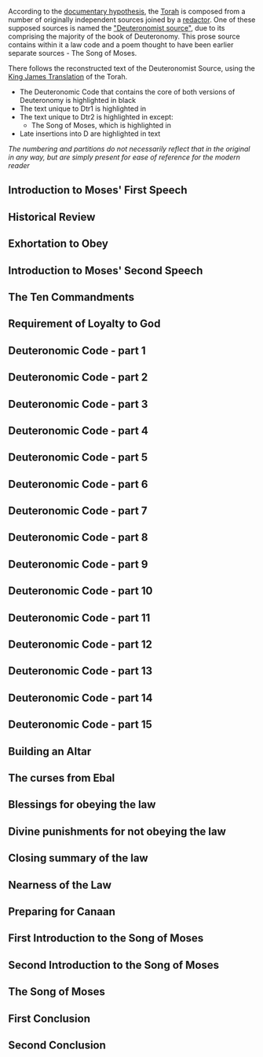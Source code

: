 According to the [[wikipedia:documentary hypothesis|documentary hypothesis]], the [[wikipedia:Torah|Torah]] is composed from a number of originally independent sources joined by a [[wikipedia:redaction|redactor]]. One of these supposed sources is named the [[wikipedia:Deuteronomist|"Deuteronomist source"]], due to its comprising the majority of the book of Deuteronomy. This prose source contains within it a law code and a poem thought to have been earlier separate sources - The Song of Moses.

There follows the reconstructed text of the Deuteronomist Source, using the [[wikipedia:King James Version|King James Translation]] of the Torah. 
*The Deuteronomic Code that contains the core of both versions of Deuteronomy is highlighted in black
*The text unique to Dtr1 is highlighted in {{font|color=#800080|purple}} {{font|size=smaller|color=#0000FF|([[Bible, English, King James, Documentary Hypothesis, Deuteronomist source, First Deuteronomist Version|view in isolation]])}}
*The text unique to Dtr2 is highlighted in {{font|color=#008800|green}} except:
**The Song of Moses, which is highlighted in {{font|color=#00FF88|turquoise}} {{font|size=smaller|color=#0000FF|([[Bible, English, King James, Documentary Hypothesis, Deuteronomist source, Secondary Deuteronomist Additions, Song of Moses|view in isolation]])}}
*Late insertions into D are highlighted in {{font|color=#880000|maroon red}} text

''The numbering and partitions do not necessarily reflect that in the original in any way, but are simply present for ease of reference for the modern reader''
==Introduction to Moses' First Speech==

{{font|1|size=smaller|color=#0000FF}}{{font|These be the words which Moses spake unto all Israel on this side Jordan in the wilderness, in the plain over against the Red sea, between Paran, and Tophel, and Laban, and Hazeroth, and Dizahab.|color=#008800}}

{{font|2|size=smaller|color=#0000FF}}{{font|(There are eleven days' journey from Horeb by the way of mount Seir unto Kadeshbarnea.)|color=#008800}}

{{font|3|size=smaller|color=#0000FF}}{{font|After he had slain Sihon the king of the Amorites, which dwelt in Heshbon, and Og the king of Bashan, which dwelt at Astaroth in Edrei:|color=#008800}}

{{font|4|size=smaller|color=#0000FF}}{{font|On this side Jordan, in the land of Moab, began Moses to declare this law, saying,|color=#008800}}

== Historical Review ==
{{font|1|size=smaller|color=#0000FF}}{{font|After he had slain Sihon the king of the Amorites, which dwelt in Heshbon, and Og the king of Bashan, which dwelt at Astaroth in Edrei:|color=#008800}}

{{font|2|size=smaller|color=#0000FF}}{{font|On this side Jordan, in the land of Moab, began Moses to declare this law, saying,|color=#008800}}

{{font|3|size=smaller|color=#0000FF}}{{font|The LORD our God spake unto us in Horeb, saying, Ye have dwelt long enough in this mount:|color=#008800}}

{{font|4|size=smaller|color=#0000FF}}{{font|Turn you, and take your journey, and go to the mount of the Amorites, and unto all the places nigh thereunto, in the plain, in the hills, and in the vale, and in the south, and by the sea side, to the land of the Canaanites, and unto Lebanon, unto the great river, the river Euphrates.|color=#008800}}

{{font|5|size=smaller|color=#0000FF}}{{font|Behold, I have set the land before you: go in and possess the land which the LORD sware unto your fathers, Abraham, Isaac, and Jacob, to give unto them and to their seed after them.|color=#008800}}

{{font|6|size=smaller|color=#0000FF}}{{font|And I spake unto you at that time, saying, I am not able to bear you myself alone:|color=#008800}}

{{font|7|size=smaller|color=#0000FF}}{{font|The LORD your God hath multiplied you, and, behold, ye are this day as the stars of heaven for multitude.|color=#008800}}

{{font|8|size=smaller|color=#0000FF}}{{font|(The LORD God of your fathers make you a thousand times so many more as ye are, and bless you, as he hath promised you!)|color=#008800}}

{{font|9|size=smaller|color=#0000FF}}{{font|How can I myself alone bear your cumbrance, and your burden, and your strife?|color=#008800}}

{{font|10|size=smaller|color=#0000FF}}{{font|Take you wise men, and understanding, and known among your tribes, and I will make them rulers over you.|color=#008800}}

{{font|11|size=smaller|color=#0000FF}}{{font|And ye answered me, and said, The thing which thou hast spoken is good for us to do.|color=#008800}}

{{font|12|size=smaller|color=#0000FF}}{{font|So I took the chief of your tribes, wise men, and known, and made them heads over you, captains over thousands, and captains over hundreds, and captains over fifties, and captains over tens, and officers among your tribes.|color=#008800}}

{{font|13|size=smaller|color=#0000FF}}{{font|And I charged your judges at that time, saying, Hear the causes between your brethren, and judge righteously between every man and his brother, and the stranger that is with him.|color=#008800}}

{{font|14|size=smaller|color=#0000FF}}{{font|Ye shall not respect persons in judgment; but ye shall hear the small as well as the great; ye shall not be afraid of the face of man; for the judgment is God's: and the cause that is too hard for you, bring it unto me, and I will hear it.|color=#008800}}

{{font|15|size=smaller|color=#0000FF}}{{font|And I commanded you at that time all the things which ye should do.|color=#008800}}

{{font|16|size=smaller|color=#0000FF}}{{font|And when we departed from Horeb, we went through all that great and terrible wilderness, which ye saw by the way of the mountain of the Amorites, as the LORD our God commanded us; and we came to Kadeshbarnea.|color=#008800}}

{{font|17|size=smaller|color=#0000FF}}{{font|And I said unto you, Ye are come unto the mountain of the Amorites, which the LORD our God doth give unto us.|color=#008800}}

{{font|18|size=smaller|color=#0000FF}}{{font|Behold, the LORD thy God hath set the land before thee: go up and possess it, as the LORD God of thy fathers hath said unto thee; fear not, neither be discouraged.|color=#008800}}

{{font|19|size=smaller|color=#0000FF}}{{font|And ye came near unto me every one of you, and said, We will send men before us, and they shall search us out the land, and bring us word again by what way we must go up, and into what cities we shall come.|color=#008800}}

{{font|20|size=smaller|color=#0000FF}}{{font|And the saying pleased me well: and I took twelve men of you, one of a tribe:|color=#008800}}

{{font|21|size=smaller|color=#0000FF}}{{font|And they turned and went up into the mountain, and came unto the valley of Eshcol, and searched it out.|color=#008800}}

{{font|22|size=smaller|color=#0000FF}}{{font|And they took of the fruit of the land in their hands, and brought it down unto us, and brought us word again, and said, It is a good land which the LORD our God doth give us.|color=#008800}}

{{font|23|size=smaller|color=#0000FF}}{{font|Notwithstanding ye would not go up, but rebelled against the commandment of the LORD your God:|color=#008800}}

{{font|24|size=smaller|color=#0000FF}}{{font|And ye murmured in your tents, and said, Because the LORD hated us, he hath brought us forth out of the land of Egypt, to deliver us into the hand of the Amorites, to destroy us.|color=#008800}}

{{font|25|size=smaller|color=#0000FF}}{{font|Whither shall we go up? our brethren have discouraged our heart, saying, The people is greater and taller than we; the cities are great and walled up to heaven; and moreover we have seen the sons of the Anakims there.|color=#008800}}

{{font|26|size=smaller|color=#0000FF}}{{font|Then I said unto you, Dread not, neither be afraid of them.|color=#008800}}

{{font|27|size=smaller|color=#0000FF}}{{font|The LORD your God which goeth before you, he shall fight for you, according to all that he did for you in Egypt before your eyes;|color=#008800}}

{{font|28|size=smaller|color=#0000FF}}{{font|And in the wilderness, where thou hast seen how that the LORD thy God bare thee, as a man doth bear his son, in all the way that ye went, until ye came into this place.|color=#008800}}

{{font|29|size=smaller|color=#0000FF}}{{font|Yet in this thing ye did not believe the LORD your God,|color=#008800}}

{{font|30|size=smaller|color=#0000FF}}{{font|Who went in the way before you, to search you out a place to pitch your tents in, in fire by night, to shew you by what way ye should go, and in a cloud by day.|color=#008800}}

{{font|31|size=smaller|color=#0000FF}}{{font|And the LORD heard the voice of your words, and was wroth, and sware, saying,|color=#008800}}

{{font|32|size=smaller|color=#0000FF}}{{font|Surely there shall not one of these men of this evil generation see that good land, which I sware to give unto your fathers.|color=#008800}}

{{font|33|size=smaller|color=#0000FF}}{{font|Save Caleb the son of Jephunneh; he shall see it, and to him will I give the land that he hath trodden upon, and to his children, because he hath wholly followed the LORD.|color=#008800}}

{{font|34|size=smaller|color=#0000FF}}{{font|Also the LORD was angry with me for your sakes, saying, Thou also shalt not go in thither.|color=#008800}}

{{font|35|size=smaller|color=#0000FF}}{{font|But Joshua the son of Nun, which standeth before thee, he shall go in thither: encourage him: for he shall cause Israel to inherit it.|color=#008800}}

{{font|36|size=smaller|color=#0000FF}}{{font|But as for you, turn you, and take your journey into the wilderness by the way of the Red sea.|color=#008800}}

{{font|37|size=smaller|color=#0000FF}}{{font|Then ye answered and said unto me, We have sinned against the LORD, we will go up and fight, according to all that the LORD our God commanded us. And when ye had girded on every man his weapons of war, ye were ready to go up into the hill.|color=#880000}}

{{font|38|size=smaller|color=#0000FF}}{{font|And the LORD said unto me, Say unto them. Go not up, neither fight; for I am not among you; lest ye be smitten before your enemies.|color=#880000}}

{{font|39|size=smaller|color=#0000FF}}{{font|So I spake unto you; and ye would not hear, but rebelled against the commandment of the LORD, and went presumptuously up into the hill.|color=#880000}}

{{font|40|size=smaller|color=#0000FF}}{{font|And the Amorites, which dwelt in that mountain, came out against you, and chased you, as bees do, and destroyed you in Seir, even unto Hormah.|color=#008800}}

{{font|41|size=smaller|color=#0000FF}}{{font|And ye returned and wept before the LORD; but the LORD would not hearken to your voice, nor give ear unto you.|color=#008800}}

{{font|42|size=smaller|color=#0000FF}}{{font|So ye abode in Kadesh many days, according unto the days that ye abode there.|color=#008800}}

{{font|43|size=smaller|color=#0000FF}}{{font|Then we turned, and took our journey into the wilderness by the way of the Red sea, as the LORD spake unto me: and we compassed mount Seir many days.|color=#008800}}

{{font|44|size=smaller|color=#0000FF}}{{font|And the LORD spake unto me, saying,|color=#008800}}

{{font|45|size=smaller|color=#0000FF}}{{font|Ye have compassed this mountain long enough: turn you northward.|color=#008800}}

{{font|46|size=smaller|color=#0000FF}}{{font|And command thou the people, saying, Ye are to pass through the coast of your brethren the children of Esau, which dwell in Seir; and they shall be afraid of you: take ye good heed unto yourselves therefore:|color=#008800}}

{{font|47|size=smaller|color=#0000FF}}{{font|Meddle not with them; for I will not give you of their land, no, not so much as a foot breadth; because I have given mount Seir unto Esau for a possession.|color=#008800}}

{{font|48|size=smaller|color=#0000FF}}{{font|Ye shall buy meat of them for money, that ye may eat; and ye shall also buy water of them for money, that ye may drink.|color=#008800}}

{{font|49|size=smaller|color=#0000FF}}{{font|For the LORD thy God hath blessed thee in all the works of thy hand: he knoweth thy walking through this great wilderness: these forty years the LORD thy God hath been with thee; thou hast lacked nothing.|color=#008800}}

{{font|50|size=smaller|color=#0000FF}}{{font|And when we passed by from our brethren the children of Esau, which dwelt in Seir, through the way of the plain from Elath, and from Eziongaber, we turned and passed by the way of the wilderness of Moab.|color=#008800}}

{{font|51|size=smaller|color=#0000FF}}{{font|And the LORD said unto me, Distress not the Moabites, neither contend with them in battle: for I will not give thee of their land for a possession; because I have given Ar unto the children of Lot for a possession.|color=#008800}}

{{font|52|size=smaller|color=#0000FF}}{{font|Now rise up, said I, and get you over the brook Zered. And we went over the brook Zered.|color=#008800}}

{{font|53|size=smaller|color=#0000FF}}{{font|That the LORD spake unto me, saying,|color=#008800}}

{{font|54|size=smaller|color=#0000FF}}{{font|Thou art to pass over through Ar, the coast of Moab, this day:|color=#008800}}

{{font|55|size=smaller|color=#0000FF}}{{font|And when thou comest nigh over against the children of Ammon, distress them not, nor meddle with them: for I will not give thee of the land of the children of Ammon any possession; because I have given it unto the children of Lot for a possession.|color=#008800}}

{{font|56|size=smaller|color=#0000FF}}{{font|Rise ye up, take your journey, and pass over the river Arnon: behold, I have given into thine hand Sihon the Amorite, king of Heshbon, and his land: begin to possess it, and contend with him in battle.|color=#008800}}

{{font|57|size=smaller|color=#0000FF}}{{font|This day will I begin to put the dread of thee and the fear of thee upon the nations that are under the whole heaven, who shall hear report of thee, and shall tremble, and be in anguish because of thee.|color=#008800}}

{{font|58|size=smaller|color=#0000FF}}{{font|And I sent messengers out of the wilderness of Kedemoth unto Sihon king of Heshbon with words of peace, saying,|color=#008800}}

{{font|59|size=smaller|color=#0000FF}}{{font|Let me pass through thy land: I will go along by the high way, I will neither turn unto the right hand nor to the left.|color=#008800}}

{{font|60|size=smaller|color=#0000FF}}{{font|Thou shalt sell me meat for money, that I may eat; and give me water for money, that I may drink: only I will pass through on my feet;|color=#008800}}

{{font|61|size=smaller|color=#0000FF}}{{font|(As the children of Esau which dwell in Seir, and the Moabites which dwell in Ar, did unto me;) until I shall pass over Jordan into the land which the LORD our God giveth us.|color=#008800}}

{{font|62|size=smaller|color=#0000FF}}{{font|But Sihon king of Heshbon would not let us pass by him: for the LORD thy God hardened his spirit, and made his heart obstinate, that he might deliver him into thy hand, as appeareth this day.|color=#008800}}

{{font|63|size=smaller|color=#0000FF}}{{font|And the LORD said unto me, Behold, I have begun to give Sihon and his land before thee: begin to possess, that thou mayest inherit his land.|color=#008800}}

{{font|64|size=smaller|color=#0000FF}}{{font|Then Sihon came out against us, he and all his people, to fight at Jahaz.|color=#008800}}

{{font|65|size=smaller|color=#0000FF}}{{font|And the LORD our God delivered him before us; and we smote him, and his sons, and all his people.|color=#008800}}

{{font|66|size=smaller|color=#0000FF}}{{font|And we took all his cities at that time, and utterly destroyed the men, and the women, and the little ones, of every city, we left none to remain:|color=#008800}}

{{font|67|size=smaller|color=#0000FF}}{{font|Only the cattle we took for a prey unto ourselves, and the spoil of the cities which we took.|color=#008800}}

{{font|68|size=smaller|color=#0000FF}}{{font|From Aroer, which is by the brink of the river of Arnon, and from the city that is by the river, even unto Gilead, there was not one city too strong for us: the LORD our God delivered all unto us:|color=#008800}}

{{font|69|size=smaller|color=#0000FF}}{{font|Only unto the land of the children of Ammon thou camest not, nor unto any place of the river Jabbok, nor unto the cities in the mountains, nor unto whatsoever the LORD our God forbad us.|color=#008800}}

{{font|70|size=smaller|color=#0000FF}}{{font|Then we turned, and went up the way to Bashan: and Og the king of Bashan came out against us, he and all his people, to battle at Edrei.|color=#008800}}

{{font|71|size=smaller|color=#0000FF}}{{font|And the LORD said unto me, Fear him not: for I will deliver him, and all his people, and his land, into thy hand; and thou shalt do unto him as thou didst unto Sihon king of the Amorites, which dwelt at Heshbon.|color=#008800}}

{{font|72|size=smaller|color=#0000FF}}{{font|So the LORD our God delivered into our hands Og also, the king of Bashan, and all his people: and we smote him until none was left to him remaining.|color=#008800}}

{{font|73|size=smaller|color=#0000FF}}{{font|And we took all his cities at that time, there was not a city which we took not from them, threescore cities, all the region of Argob, the kingdom of Og in Bashan.|color=#008800}}

{{font|74|size=smaller|color=#0000FF}}{{font|All these cities were fenced with high walls, gates, and bars; beside unwalled towns a great many.|color=#008800}}

{{font|75|size=smaller|color=#0000FF}}{{font|And we utterly destroyed them, as we did unto Sihon king of Heshbon, utterly destroying the men, women, and children, of every city.|color=#008800}}

{{font|76|size=smaller|color=#0000FF}}{{font|But all the cattle, and the spoil of the cities, we took for a prey to ourselves.|color=#008800}}

{{font|77|size=smaller|color=#0000FF}}{{font|And we took at that time out of the hand of the two kings of the Amorites the land that was on this side Jordan, from the river of Arnon unto mount Hermon;|color=#008800}}

{{font|78|size=smaller|color=#0000FF}}{{font|(Which Hermon the Sidonians call Sirion; and the Amorites call it Shenir;)|color=#008800}}

{{font|79|size=smaller|color=#0000FF}}{{font|All the cities of the plain, and all Gilead, and all Bashan, unto Salchah and Edrei, cities of the kingdom of Og in Bashan.|color=#008800}}

{{font|80|size=smaller|color=#0000FF}}{{font|And this land, which we possessed at that time, from Aroer, which is by the river Arnon, and half mount Gilead, and the cities thereof, gave I unto the Reubenites and to the Gadites.|color=#008800}}

{{font|81|size=smaller|color=#0000FF}}{{font|And the rest of Gilead, and all Bashan, being the kingdom of Og, gave I unto the half tribe of Manasseh; all the region of Argob, with all Bashan, which was called the land of giants.|color=#008800}}

{{font|82|size=smaller|color=#0000FF}}{{font|Jair the son of Manasseh took all the country of Argob unto the coasts of Geshuri and Maachathi; and called them after his own name, Bashanhavothjair, unto this day.|color=#008800}}

{{font|83|size=smaller|color=#0000FF}}{{font|And I gave Gilead unto Machir.|color=#008800}}

{{font|84|size=smaller|color=#0000FF}}{{font|And unto the Reubenites and unto the Gadites I gave from Gilead even unto the river Arnon half the valley, and the border even unto the river Jabbok, which is the border of the children of Ammon;|color=#008800}}

{{font|85|size=smaller|color=#0000FF}}{{font|The plain also, and Jordan, and the coast thereof, from Chinnereth even unto the sea of the plain, even the salt sea, under Ashdothpisgah eastward.|color=#008800}}

{{font|86|size=smaller|color=#0000FF}}{{font|And I commanded you at that time, saying, The LORD your God hath given you this land to possess it: ye shall pass over armed before your brethren the children of Israel, all that are meet for the war.|color=#008800}}

{{font|87|size=smaller|color=#0000FF}}{{font|Until the LORD have given rest unto your brethren, as well as unto you, and until they also possess the land which the LORD your God hath given them beyond Jordan: and then shall ye return every man unto his possession, which I have given you.|color=#008800}}

{{font|88|size=smaller|color=#0000FF}}{{font|And I commanded Joshua at that time, saying, Thine eyes have seen all that the LORD your God hath done unto these two kings: so shall the LORD do unto all the kingdoms whither thou passest.|color=#008800}}

{{font|89|size=smaller|color=#0000FF}}{{font|Ye shall not fear them: for the LORD your God he shall fight for you.|color=#008800}}

{{font|90|size=smaller|color=#0000FF}}{{font|And I besought the LORD at that time, saying,|color=#008800}}

{{font|91|size=smaller|color=#0000FF}}{{font|O Lord GOD, thou hast begun to shew thy servant thy greatness, and thy mighty hand: for what God is there in heaven or in earth, that can do according to thy works, and according to thy might?|color=#008800}}

{{font|92|size=smaller|color=#0000FF}}{{font|I pray thee, let me go over, and see the good land that is beyond Jordan, that goodly mountain, and Lebanon.|color=#008800}}

{{font|93|size=smaller|color=#0000FF}}{{font|But the LORD was wroth with me for your sakes, and would not hear me: and the LORD said unto me, Let it suffice thee; speak no more unto me of this matter.|color=#008800}}

{{font|94|size=smaller|color=#0000FF}}{{font|Get thee up into the top of Pisgah, and lift up thine eyes westward, and northward, and southward, and eastward, and behold it with thine eyes: for thou shalt not go over this Jordan.|color=#008800}}

{{font|95|size=smaller|color=#0000FF}}{{font|But charge Joshua, and encourage him, and strengthen him: for he shall go over before this people, and he shall cause them to inherit the land which thou shalt see.|color=#008800}}

{{font|96|size=smaller|color=#0000FF}}{{font|So we abode in the valley over against Bethpeor.|color=#008800}}

==Exhortation to Obey==

{{font|1|size=smaller|color=#0000FF}}{{font|Now therefore hearken, O Israel, unto the statutes and unto the judgments, which I teach you, for to do them, that ye may live, and go in and possess the land which the LORD God of your fathers giveth you.|color=#008800}}

{{font|2|size=smaller|color=#0000FF}}{{font|Ye shall not add unto the word which I command you, neither shall ye diminish ought from it, that ye may keep the commandments of the LORD your God which I command you.|color=#008800}}

{{font|3|size=smaller|color=#0000FF}}{{font|Your eyes have seen what the LORD did because of Baalpeor: for all the men that followed Baalpeor, the LORD thy God hath destroyed them from among you.|color=#008800}}

{{font|4|size=smaller|color=#0000FF}}{{font|But ye that did cleave unto the LORD your God are alive every one of you this day.|color=#008800}}

{{font|5|size=smaller|color=#0000FF}}{{font|Behold, I have taught you statutes and judgments, even as the LORD my God commanded me, that ye should do so in the land whither ye go to possess it.|color=#008800}}

{{font|6|size=smaller|color=#0000FF}}{{font|Keep therefore and do them; for this is your wisdom and your understanding in the sight of the nations, which shall hear all these statutes, and say, Surely this great nation is a wise and understanding people.|color=#008800}}

{{font|7|size=smaller|color=#0000FF}}{{font|For what nation is there so great, who hath God so nigh unto them, as the LORD our God is in all things that we call upon him for?|color=#008800}}

{{font|8|size=smaller|color=#0000FF}}{{font|And what nation is there so great, that hath statutes and judgments so righteous as all this law, which I set before you this day?|color=#008800}}

{{font|9|size=smaller|color=#0000FF}}{{font|Only take heed to thyself, and keep thy soul diligently, lest thou forget the things which thine eyes have seen, and lest they depart from thy heart all the days of thy life: but teach them thy sons, and thy sons' sons;|color=#008800}}

{{font|10|size=smaller|color=#0000FF}}{{font|Specially the day that thou stoodest before the LORD thy God in Horeb, when the LORD said unto me, Gather me the people together, and I will make them hear my words, that they may learn to fear me all the days that they shall live upon the earth, and that they may teach their children.|color=#008800}}

{{font|11|size=smaller|color=#0000FF}}{{font|And ye came near and stood under the mountain; and the mountain burned with fire unto the midst of heaven, with darkness, clouds, and thick darkness.|color=#008800}}

{{font|12|size=smaller|color=#0000FF}}{{font|And the LORD spake unto you out of the midst of the fire: ye heard the voice of the words, but saw no similitude; only ye heard a voice.|color=#008800}}

{{font|13|size=smaller|color=#0000FF}}{{font|And he declared unto you his covenant, which he commanded you to perform, even ten commandments; and he wrote them upon two tables of stone.|color=#008800}}

{{font|14|size=smaller|color=#0000FF}}{{font|And the LORD commanded me at that time to teach you statutes and judgments, that ye might do them in the land whither ye go over to possess it.|color=#008800}}

{{font|15|size=smaller|color=#0000FF}}{{font|For ask now of the days that are past, which were before thee, since the day that God created man upon the earth, and ask from the one side of heaven unto the other, whether there hath been any such thing as this great thing is, or hath been heard like it?|color=#008800}}

{{font|16|size=smaller|color=#0000FF}}{{font|Did ever people hear the voice of God speaking out of the midst of the fire, as thou hast heard, and live?|color=#008800}}

{{font|17|size=smaller|color=#0000FF}}{{font|Or hath God assayed to go and take him a nation from the midst of another nation, by temptations, by signs, and by wonders, and by war, and by a mighty hand, and by a stretched out arm, and by great terrors, according to all that the LORD your God did for you in Egypt before your eyes?|color=#008800}}

{{font|18|size=smaller|color=#0000FF}}{{font|Out of heaven he made thee to hear his voice, that he might instruct thee: and upon earth he shewed thee his great fire; and thou heardest his words out of the midst of the fire.|color=#008800}}

{{font|19|size=smaller|color=#0000FF}}{{font|And because he loved thy fathers, therefore he chose their seed after them, and brought thee out in his sight with his mighty power out of Egypt;|color=#008800}}

{{font|20|size=smaller|color=#0000FF}}{{font|To drive out nations from before thee greater and mightier than thou art, to bring thee in, to give thee their land for an inheritance, as it is this day.|color=#008800}}

{{font|21|size=smaller|color=#0000FF}}{{font|Thou shalt keep therefore his statutes, and his commandments, which I command thee this day, that it may go well with thee, and with thy children after thee, and that thou mayest prolong thy days upon the earth, which the LORD thy God giveth thee, for ever.|color=#008800}}

{{font|22|size=smaller|color=#0000FF}}{{font|And this is the law which Moses set before the children of Israel:|color=#008800}}

== Introduction to Moses' Second Speech ==
{{font|1|size=smaller|color=#0000FF}}{{font|These are the testimonies, and the statutes, and the judgments, which Moses spake unto the children of Israel, after they came forth out of Egypt.|color=#800080}}

{{font|2|size=smaller|color=#0000FF}}{{font|On this side Jordan, in the valley over against Bethpeor, in the land of Sihon king of the Amorites, who dwelt at Heshbon,  whom Moses and the children of Israel smote, after they were come forth out of Egypt:|color=#800080}}

{{font|3|size=smaller|color=#0000FF}}{{font|And they possessed his land, and the land of Og king of Bashan, two kings of the Amorites, which were on this side Jordan toward the sunrising;|color=#800080}}

{{font|4|size=smaller|color=#0000FF}}{{font|From Aroer, which is by the bank of the river Arnon, even unto mount Sion, which is Hermon,|color=#800080}}

{{font|5|size=smaller|color=#0000FF}}{{font|And all the plain on this side Jordan eastward, even unto the sea of the plain, under the springs of Pisgah.|color=#800080}}

== The Ten Commandments ==
{{font|1|size=smaller|color=#0000FF}}{{font|And Moses called all Israel, and said unto them, Hear, O Israel, the statutes and judgments which I speak in your ears this day, that ye may learn them, and keep, and do them.|color=#800080}}

{{font|2|size=smaller|color=#0000FF}}{{font|The LORD our God made a covenant with us in Horeb.|color=#800080}}

{{font|3|size=smaller|color=#0000FF}}{{font|The LORD made not this covenant with our fathers, but with us, even us, who are all of us here alive this day.|color=#800080}}

{{font|4|size=smaller|color=#0000FF}}{{font|The LORD talked with you face to face in the mount out of the midst of the fire,|color=#800080}}

{{font|5|size=smaller|color=#0000FF}}{{font|I am the LORD thy God, which brought thee out of the land of Egypt, from the house of bondage.|color=#800080}}

{{font|6|size=smaller|color=#0000FF}}{{font|Thou shalt have none other gods before me.|color=#800080}}

{{font|7|size=smaller|color=#0000FF}}{{font|Thou shalt not make thee any graven image, or any likeness of any thing that is in heaven above, or that is in the earth beneath, or that is in the waters beneath the earth:|color=#800080}}

{{font|8|size=smaller|color=#0000FF}}{{font|Thou shalt not bow down thyself unto them, nor serve them: for I the LORD thy God am a jealous God, visiting the iniquity of the fathers upon the children unto the third and fourth generation of them that hate me,|color=#800080}}

{{font|9|size=smaller|color=#0000FF}}{{font|And shewing mercy unto thousands of them that love me and keep my commandments.|color=#800080}}

{{font|10|size=smaller|color=#0000FF}}{{font|Thou shalt not take the name of the LORD thy God in vain: for the LORD will not hold him guiltless that taketh his name in vain.|color=#800080}}

{{font|11|size=smaller|color=#0000FF}}{{font|Keep the sabbath day to sanctify it, as the LORD thy God hath commanded thee.|color=#800080}}

{{font|12|size=smaller|color=#0000FF}}{{font|Six days thou shalt labour, and do all thy work:|color=#800080}}

{{font|13|size=smaller|color=#0000FF}}{{font|But the seventh day is the sabbath of the LORD thy God: in it thou shalt not do any work, thou, nor thy son, nor thy daughter, nor thy manservant, nor thy maidservant, nor thine ox, nor thine ass, nor any of thy cattle, nor thy stranger that is within thy gates; that thy manservant and thy maidservant may rest as well as thou.|color=#800080}}

{{font|14|size=smaller|color=#0000FF}}{{font|And remember that thou wast a servant in the land of Egypt, and that the LORD thy God brought thee out thence through a mighty hand and by a stretched out arm: therefore the LORD thy God commanded thee to keep the sabbath day.|color=#800080}}

{{font|15|size=smaller|color=#0000FF}}{{font|Honour thy father and thy mother, as the LORD thy God hath commanded thee; that thy days may be prolonged, and that it may go well with thee, in the land which the LORD thy God giveth thee.|color=#800080}}

{{font|16|size=smaller|color=#0000FF}}{{font|Thou shalt not kill.|color=#800080}}

{{font|17|size=smaller|color=#0000FF}}{{font|Neither shalt thou commit adultery.|color=#800080}}

{{font|18|size=smaller|color=#0000FF}}{{font|Neither shalt thou steal.|color=#800080}}

{{font|19|size=smaller|color=#0000FF}}{{font|Neither shalt thou bear false witness against thy neighbour.|color=#800080}}

{{font|20|size=smaller|color=#0000FF}}{{font|Neither shalt thou desire thy neighbour's wife, neither shalt thou covet thy neighbour's house, his field, or his manservant, or his maidservant, his ox, or his ass, or any thing that is thy neighbour's.|color=#800080}}

{{font|21|size=smaller|color=#0000FF}}{{font|These words the LORD spake unto all your assembly in the mount out of the midst of the fire, of the cloud, and of the thick darkness, with a great voice: and he added no more. And he wrote them in two tables of stone, and delivered them unto me.|color=#800080}}

{{font|22|size=smaller|color=#0000FF}}{{font|And it came to pass, when ye heard the voice out of the midst of the darkness, (for the mountain did burn with fire,) that ye came near unto me, even all the heads of your tribes, and your elders;|color=#800080}}

{{font|23|size=smaller|color=#0000FF}}{{font|And ye said, Behold, the LORD our God hath shewed us his glory and his greatness, and we have heard his voice out of the midst of the fire: we have seen this day that God doth talk with man, and he liveth.|color=#800080}}

{{font|24|size=smaller|color=#0000FF}}{{font|Now therefore why should we die? for this great fire will consume us: if we hear the voice of the LORD our God any more, then we shall die.|color=#800080}}

{{font|25|size=smaller|color=#0000FF}}{{font|For who is there of all flesh, that hath heard the voice of the living God speaking out of the midst of the fire, as we have, and lived?|color=#800080}}

{{font|26|size=smaller|color=#0000FF}}{{font|Go thou near, and hear all that the LORD our God shall say: and speak thou unto us all that the LORD our God shall speak unto thee; and we will hear it, and do it.|color=#800080}}

{{font|27|size=smaller|color=#0000FF}}{{font|And the LORD heard the voice of your words, when ye spake unto me; and the LORD said unto me, I have heard the voice of the words of this people, which they have spoken unto thee: they have well said all that they have spoken.|color=#800080}}

{{font|28|size=smaller|color=#0000FF}}{{font|O that there were such an heart in them, that they would fear me, and keep all my commandments always, that it might be well with them, and with their children for ever!|color=#800080}}

{{font|29|size=smaller|color=#0000FF}}{{font|Go say to them, Get you into your tents again.|color=#800080}}

{{font|30|size=smaller|color=#0000FF}}{{font|But as for thee, stand thou here by me, and I will speak unto thee all the commandments, and the statutes, and the judgments, which thou shalt teach them, that they may do them in the land which I give them to possess it.|color=#800080}}

{{font|31|size=smaller|color=#0000FF}}{{font|Ye shall observe to do therefore as the LORD your God hath commanded you: ye shall not turn aside to the right hand or to the left.|color=#800080}}

{{font|32|size=smaller|color=#0000FF}}{{font|Ye shall walk in all the ways which the LORD your God hath commanded you, that ye may live, and that it may be well with you, and that ye may prolong your days in the land which ye shall possess.|color=#800080}}

==Requirement of Loyalty to God==

{{font|size=smaller|color=#0000FF|1}}{{font|color=#800080| Now these are the commandments, the statutes, and the judgments, which the LORD your God commanded to teach you, that ye might do them in the land whither ye go to possess it:}}

{{font|size=smaller|color=#0000FF|2}}{{font|color=#800080| That thou mightest fear the LORD thy God, to keep all his statutes and his commandments, which I command thee, thou, and thy son, and thy son's son, all the days of thy life; and that thy days may be prolonged.}}

{{font|size=smaller|color=#0000FF|3}}{{font|color=#800080| Hear therefore, O Israel, and observe to do it; that it may be well with thee, and that ye may increase mightily, as the LORD God of thy fathers hath promised thee, in the land that floweth with milk and honey.}}

{{font|size=smaller|color=#0000FF|4}}{{font|color=#800080| Hear, O Israel: The LORD our God is one LORD:}}

{{font|size=smaller|color=#0000FF|5}}{{font|color=#800080| And thou shalt love the LORD thy God with all thine heart, and with all thy soul, and with all thy might.}}

{{font|size=smaller|color=#0000FF|6}}{{font|color=#800080| And these words, which I command thee this day, shall be in thine heart:}}

{{font|size=smaller|color=#0000FF|7}}{{font|color=#800080| And thou shalt teach them diligently unto thy children, and shalt talk of them when thou sittest in thine house, and when thou walkest by the way, and when thou liest down, and when thou risest up.}}

{{font|size=smaller|color=#0000FF|8}}{{font|color=#800080| And thou shalt bind them for a sign upon thine hand, and they shall be as frontlets between thine eyes.}}

{{font|size=smaller|color=#0000FF|9}}{{font|color=#800080| And thou shalt write them upon the posts of thy house, and on thy gates.}}

{{font|size=smaller|color=#0000FF|10}}{{font|color=#800080| And it shall be, when the LORD thy God shall have brought thee into the land which he sware unto thy fathers, to Abraham, to Isaac, and to Jacob, to give thee great and goodly cities, which thou buildedst not,}}

{{font|size=smaller|color=#0000FF|11}}{{font|color=#800080| And houses full of all good things, which thou filledst not, and wells digged, which thou diggedst not, vineyards and olive trees, which thou plantedst not; when thou shalt have eaten and be full;}}

{{font|size=smaller|color=#0000FF|12}}{{font|color=#800080| Then beware lest thou forget the LORD, which brought thee forth out of the land of Egypt, from the house of bondage.}}

{{font|size=smaller|color=#0000FF|13}}{{font|color=#800080| Thou shalt fear the LORD thy God, and serve him, and shalt swear by his name.}}

{{font|size=smaller|color=#0000FF|14}}{{font|color=#800080| Ye shall not go after other gods, of the gods of the people which are round about you;}}

{{font|size=smaller|color=#0000FF|15}}{{font|color=#800080| (For the LORD thy God is a jealous God among you) lest the anger of the LORD thy God be kindled against thee, and destroy thee from off the face of the earth.}}

{{font|size=smaller|color=#0000FF|16}}{{font|color=#800080| Ye shall not tempt the LORD your God, as ye tempted him in Massah.}}

{{font|size=smaller|color=#0000FF|17}}{{font|color=#800080| Ye shall diligently keep the commandments of the LORD your God, and his testimonies, and his statutes, which he hath commanded thee.}}

{{font|size=smaller|color=#0000FF|18}}{{font|color=#800080| And thou shalt do that which is right and good in the sight of the LORD: that it may be well with thee, and that thou mayest go in and possess the good land which the LORD sware unto thy fathers.}}

{{font|size=smaller|color=#0000FF|19}}{{font|color=#800080| To cast out all thine enemies from before thee, as the LORD hath spoken.}}

{{font|size=smaller|color=#0000FF|20}}{{font|color=#800080| And when thy son asketh thee in time to come, saying, What mean the testimonies, and the statutes, and the judgments, which the LORD our God hath commanded you?}}

{{font|size=smaller|color=#0000FF|21}}{{font|color=#800080| Then thou shalt say unto thy son, We were Pharaoh's bondmen in Egypt; and the LORD brought us out of Egypt with a mighty hand:}}

{{font|size=smaller|color=#0000FF|22}}{{font|color=#800080| And the LORD shewed signs and wonders, great and sore, upon Egypt, upon Pharaoh, and upon all his household, before our eyes:}}

{{font|size=smaller|color=#0000FF|23}}{{font|color=#800080| And he brought us out from thence, that he might bring us in, to give us the land which he sware unto our fathers.}}

{{font|size=smaller|color=#0000FF|24}}{{font|color=#800080| And the LORD commanded us to do all these statutes, to fear the LORD our God, for our good always, that he might preserve us alive, as it is at this day.}}

{{font|size=smaller|color=#0000FF|25}}{{font|color=#800080| And it shall be our righteousness, if we observe to do all these commandments before the LORD our God, as he hath commanded us.}}

{{font|size=smaller|color=#0000FF|26}}{{font|color=#800080| When the LORD thy God shall bring thee into the land whither thou goest to possess it, and hath cast out many nations before thee, the Hittites, and the Girgashites, and the Amorites, and the Canaanites, and the Perizzites, and the Hivites, and the Jebusites, seven nations greater and mightier than thou;}}

{{font|size=smaller|color=#0000FF|27}}{{font|color=#800080| And when the LORD thy God shall deliver them before thee; thou shalt smite them, and utterly destroy them; thou shalt make no covenant with them, nor shew mercy unto them:}}

{{font|size=smaller|color=#0000FF|28}}{{font|color=#800080| Neither shalt thou make marriages with them; thy daughter thou shalt not give unto his son, nor his daughter shalt thou take unto thy son.}}

{{font|size=smaller|color=#0000FF|29}}{{font|color=#800080| For they will turn away thy son from following me, that they may serve other gods: so will the anger of the LORD be kindled against you, and destroy thee suddenly.}}

{{font|size=smaller|color=#0000FF|30}}{{font|color=#800080| But thus shall ye deal with them; ye shall destroy their altars, and break down their images, and cut down their groves, and burn their graven images with fire.}}

{{font|size=smaller|color=#0000FF|31}}{{font|color=#800080| For thou art an holy people unto the LORD thy God: the LORD thy God hath chosen thee to be a special people unto himself, above all people that are upon the face of the earth.}}

{{font|size=smaller|color=#0000FF|32}}{{font|color=#880000| The LORD did not set his love upon you, nor choose you, because ye were more in number than any people; for ye were the fewest of all people:}}

{{font|size=smaller|color=#0000FF|33}}{{font|color=#880000| But because the LORD loved you, and because he would keep the oath which he had sworn unto your fathers, hath the LORD brought you out with a mighty hand, and redeemed you out of the house of bondmen, from the hand of Pharaoh king of Egypt.}}

{{font|size=smaller|color=#0000FF|34}}{{font|color=#880000| Know therefore that the LORD thy God, he is God, the faithful God, which keepeth covenant and mercy with them that love him and keep his commandments to a thousand generations;}}

{{font|size=smaller|color=#0000FF|35}}{{font|color=#880000| And repayeth them that hate him to their face, to destroy them: he will not be slack to him that hateth him, he will repay him to his face.}}

{{font|size=smaller|color=#0000FF|36}}{{font|color=#880000| Thou shalt therefore keep the commandments, and the statutes, and the judgments, which I command thee this day, to do them.}}

{{font|size=smaller|color=#0000FF|37}}{{font|color=#880000| Wherefore it shall come to pass, if ye hearken to these judgments, and keep, and do them, that the LORD thy God shall keep unto thee the covenant and the mercy which he sware unto thy fathers:}}

{{font|size=smaller|color=#0000FF|38}}{{font|color=#880000| And he will love thee, and bless thee, and multiply thee: he will also bless the fruit of thy womb, and the fruit of thy land, thy corn, and thy wine, and thine oil, the increase of thy kine, and the flocks of thy sheep, in the land which he sware unto thy fathers to give thee.}}

{{font|size=smaller|color=#0000FF|39}}{{font|color=#880000| Thou shalt be blessed above all people: there shall not be male or female barren among you, or among your cattle.}}

{{font|size=smaller|color=#0000FF|40}}{{font|color=#880000| And the LORD will take away from thee all sickness, and will put none of the evil diseases of Egypt, which thou knowest, upon thee; but will lay them upon all them that hate thee.}}

{{font|size=smaller|color=#0000FF|41}}{{font|color=#800080| And thou shalt consume all the people which the LORD thy God shall deliver thee; thine eye shall have no pity upon them: neither shalt thou serve their gods; for that will be a snare unto thee.}}

{{font|size=smaller|color=#0000FF|42}}{{font|color=#800080| If thou shalt say in thine heart, These nations are more than I; how can I dispossess them?}}

{{font|size=smaller|color=#0000FF|43}}{{font|color=#800080| Thou shalt not be afraid of them: but shalt well remember what the LORD thy God did unto Pharaoh, and unto all Egypt;}}

{{font|size=smaller|color=#0000FF|44}}{{font|color=#800080| The great temptations which thine eyes saw, and the signs, and the wonders, and the mighty hand, and the stretched out arm, whereby the LORD thy God brought thee out: so shall the LORD thy God do unto all the people of whom thou art afraid.}}

{{font|size=smaller|color=#0000FF|45}}{{font|color=#800080| Moreover the LORD thy God will send the hornet among them, until they that are left, and hide themselves from thee, be destroyed.}}

{{font|size=smaller|color=#0000FF|46}}{{font|color=#800080| Thou shalt not be affrighted at them: for the LORD thy God is among you, a mighty God and terrible.}}

{{font|size=smaller|color=#0000FF|47}}{{font|color=#800080| And the LORD thy God will put out those nations before thee by little and little: thou mayest not consume them at once, lest the beasts of the field increase upon thee.}}

{{font|size=smaller|color=#0000FF|48}}{{font|color=#800080| But the LORD thy God shall deliver them unto thee, and shall destroy them with a mighty destruction, until they be destroyed.}}

{{font|size=smaller|color=#0000FF|49}}{{font|color=#800080| And he shall deliver their kings into thine hand, and thou shalt destroy their name from under heaven: there shall no man be able to stand before thee, until thou have destroyed them.}}

{{font|size=smaller|color=#0000FF|50}}{{font|color=#800080| The graven images of their gods shall ye burn with fire: thou shalt not desire the silver or gold that is on them, nor take it unto thee, lest thou be snared therin: for it is an abomination to the LORD thy God.}}

{{font|size=smaller|color=#0000FF|51}}{{font|color=#800080| Neither shalt thou bring an abomination into thine house, lest thou be a cursed thing like it: but thou shalt utterly detest it, and thou shalt utterly abhor it; for it is a cursed thing.}}

{{font|size=smaller|color=#0000FF|52}}{{font|color=#800080| All the commandments which I command thee this day shall ye observe to do, that ye may live, and multiply, and go in and possess the land which the LORD sware unto your fathers.}}

{{font|size=smaller|color=#0000FF|53}}{{font|color=#800080| And thou shalt remember all the way which the LORD thy God led thee these forty years in the wilderness, to humble thee, and to prove thee, to know what was in thine heart, whether thou wouldest keep his commandments, or no.}}

{{font|size=smaller|color=#0000FF|54}}{{font|color=#800080| And he humbled thee, and suffered thee to hunger, and fed thee with manna, which thou knewest not, neither did thy fathers know; that he might make thee know that man doth not live by bread only, but by every word that proceedeth out of the mouth of the LORD doth man live.}}

{{font|size=smaller|color=#0000FF|55}}{{font|color=#800080| Thy raiment waxed not old upon thee, neither did thy foot swell, these forty years.}}

{{font|size=smaller|color=#0000FF|56}}{{font|color=#800080| Thou shalt also consider in thine heart, that, as a man chasteneth his son, so the LORD thy God chasteneth thee.}}

{{font|size=smaller|color=#0000FF|57}}{{font|color=#800080| Therefore thou shalt keep the commandments of the LORD thy God, to walk in his ways, and to fear him.}}

{{font|size=smaller|color=#0000FF|58}}{{font|color=#800080| For the LORD thy God bringeth thee into a good land, a land of brooks of water, of fountains and depths that spring out of valleys and hills;}}

{{font|size=smaller|color=#0000FF|59}}{{font|color=#800080| A land of wheat, and barley, and vines, and fig trees, and pomegranates; a land of oil olive, and honey;}}

{{font|size=smaller|color=#0000FF|60}}{{font|color=#800080| A land wherein thou shalt eat bread without scarceness, thou shalt not lack any thing in it; a land whose stones are iron, and out of whose hills thou mayest dig brass.}}

{{font|size=smaller|color=#0000FF|61}}{{font|color=#800080| When thou hast eaten and art full, then thou shalt bless the LORD thy God for the good land which he hath given thee.}}

{{font|size=smaller|color=#0000FF|62}}{{font|color=#800080| Beware that thou forget not the LORD thy God, in not keeping his commandments, and his judgments, and his statutes, which I command thee this day:}}

{{font|size=smaller|color=#0000FF|63}}{{font|color=#800080| Lest when thou hast eaten and art full, and hast built goodly houses, and dwelt therein;}}

{{font|size=smaller|color=#0000FF|64}}{{font|color=#800080| And when thy herds and thy flocks multiply, and thy silver and thy gold is multiplied, and all that thou hast is multiplied;}}

{{font|size=smaller|color=#0000FF|65}}{{font|color=#800080| Then thine heart be lifted up, and thou forget the LORD thy God, which brought thee forth out of the land of Egypt, from the house of bondage;}}

{{font|size=smaller|color=#0000FF|66}}{{font|color=#800080| Who led thee through that great and terrible wilderness, wherein were fiery serpents, and scorpions, and drought, where there was no water; who brought thee forth water out of the rock of flint;}}

{{font|size=smaller|color=#0000FF|67}}{{font|color=#800080| Who fed thee in the wilderness with manna, which thy fathers knew not, that he might humble thee, and that he might prove thee, to do thee good at thy latter end;}}

{{font|size=smaller|color=#0000FF|68}}{{font|color=#800080| And thou say in thine heart, My power and the might of mine hand hath gotten me this wealth.}}

{{font|size=smaller|color=#0000FF|69}}{{font|color=#800080| But thou shalt remember the LORD thy God: for it is he that giveth thee power to get wealth, that he may establish his covenant which he sware unto thy fathers, as it is this day.}}

{{font|size=smaller|color=#0000FF|70}}{{font|color=#800080| And it shall be, if thou do at all forget the LORD thy God, and walk after other gods, and serve them, and worship them, I testify against you this day that ye shall surely perish.}}

{{font|size=smaller|color=#0000FF|71}}{{font|color=#800080| As the nations which the LORD destroyeth before your face, so shall ye perish; because ye would not be obedient unto the voice of the LORD your God.}}

{{font|size=smaller|color=#0000FF|72}}{{font|color=#800080| Hear, O Israel: Thou art to pass over Jordan this day, to go in to possess nations greater and mightier than thyself, cities great and fenced up to heaven,}}

{{font|size=smaller|color=#0000FF|73}}{{font|color=#800080| A people great and tall, the children of the Anakims, whom thou knowest, and of whom thou hast heard say, Who can stand before the children of Anak!}}

{{font|size=smaller|color=#0000FF|74}}{{font|color=#800080| Understand therefore this day, that the LORD thy God is he which goeth over before thee; as a consuming fire he shall destroy them, and he shall bring them down before thy face: so shalt thou drive them out, and destroy them quickly, as the LORD hath said unto thee.}}

{{font|size=smaller|color=#0000FF|75}}{{font|color=#800080| Speak not thou in thine heart, after that the LORD thy God hath cast them out from before thee, saying, For my righteousness the LORD hath brought me in to possess this land: but for the wickedness of these nations the LORD doth drive them out from before thee.}}

{{font|size=smaller|color=#0000FF|76}}{{font|color=#800080| Not for thy righteousness, or for the uprightness of thine heart, dost thou go to possess their land: but for the wickedness of these nations the LORD thy God doth drive them out from before thee, and that he may perform the word which the LORD sware unto thy fathers, Abraham, Isaac, and Jacob.}}

{{font|size=smaller|color=#0000FF|77}}{{font|color=#800080| Understand therefore, that the LORD thy God giveth thee not this good land to possess it for thy righteousness; for thou art a stiffnecked people.}}

{{font|size=smaller|color=#0000FF|78}}{{font|color=#800080| Remember, and forget not, how thou provokedst the LORD thy God to wrath in the wilderness: from the day that thou didst depart out of the land of Egypt, until ye came unto this place, ye have been rebellious against the LORD.}}

{{font|size=smaller|color=#0000FF|79}}{{font|color=#800080| Also in Horeb ye provoked the LORD to wrath, so that the LORD was angry with you to have destroyed you.}}

{{font|size=smaller|color=#0000FF|80}}{{font|color=#800080| When I was gone up into the mount to receive the tables of stone, even the tables of the covenant which the LORD made with you, then I abode in the mount forty days and forty nights, I neither did eat bread nor drink water:}}

{{font|size=smaller|color=#0000FF|81}}{{font|color=#800080| And the LORD delivered unto me two tables of stone written with the finger of God; and on them was written according to all the words, which the LORD spake with you in the mount out of the midst of the fire in the day of the assembly.}}

{{font|size=smaller|color=#0000FF|82}}{{font|color=#800080| And it came to pass at the end of forty days and forty nights, that the LORD gave me the two tables of stone, even the tables of the covenant.}}

{{font|size=smaller|color=#0000FF|83}}{{font|color=#800080| And the LORD said unto me, Arise, get thee down quickly from hence; for thy people which thou hast brought forth out of Egypt have corrupted themselves; they are quickly turned aside out of the way which I commanded them; they have made them a molten image.}}

{{font|size=smaller|color=#0000FF|84}}{{font|color=#800080| Furthermore the LORD spake unto me, saying, I have seen this people, and, behold, it is a stiffnecked people:}}

{{font|size=smaller|color=#0000FF|85}}{{font|color=#800080| Let me alone, that I may destroy them, and blot out their name from under heaven: and I will make of thee a nation mightier and greater than they.}}

{{font|size=smaller|color=#0000FF|86}}{{font|color=#800080| So I turned and came down from the mount, and the mount burned with fire: and the two tables of the covenant were in my two hands.}}

{{font|size=smaller|color=#0000FF|87}}{{font|color=#800080| And I looked, and, behold, ye had sinned against the LORD your God, and had made you a molten calf: ye had turned aside quickly out of the way which the LORD had commanded you.}}

{{font|size=smaller|color=#0000FF|88}}{{font|color=#800080| And I took the two tables, and cast them out of my two hands, and brake them before your eyes.}}

{{font|size=smaller|color=#0000FF|89}}{{font|color=#800080| And I fell down before the LORD, as at the first, forty days and forty nights: I did neither eat bread, nor drink water, because of all your sins which ye sinned, in doing wickedly in the sight of the LORD, to provoke him to anger.}}

{{font|size=smaller|color=#0000FF|90}}{{font|color=#800080| For I was afraid of the anger and hot displeasure, wherewith the LORD was wroth against you to destroy you. But the LORD hearkened unto me at that time also.}}

{{font|size=smaller|color=#0000FF|91}}{{font|color=#800080| And I took your sin, the calf which ye had made, and burnt it with fire, and stamped it, and ground it very small, even until it was as small as dust: and I cast the dust thereof into the brook that descended out of the mount.}}

{{font|size=smaller|color=#0000FF|92}}{{font|color=#800080| And at Taberah, and at Massah, and at Kibrothhattaavah, ye provoked the LORD to wrath.}}

{{font|size=smaller|color=#0000FF|93}}{{font|color=#800080| Likewise when the LORD sent you from Kadeshbarnea, saying, Go up and possess the land which I have given you; then ye rebelled against the commandment of the LORD your God, and ye believed him not, nor hearkened to his voice.}}

{{font|size=smaller|color=#0000FF|94}}{{font|color=#800080| Ye have been rebellious against the LORD from the day that I knew you.}}

{{font|size=smaller|color=#0000FF|95}}{{font|color=#880000| Thus I fell down before the LORD forty days and forty nights, as I fell down at the first; because the LORD had said he would destroy you.}}

{{font|size=smaller|color=#0000FF|96}}{{font|color=#880000| I prayed therefore unto the LORD, and said, O Lord GOD, destroy not thy people and thine inheritance, which thou hast redeemed through thy greatness, which thou hast brought forth out of Egypt with a mighty hand.}}

{{font|size=smaller|color=#0000FF|97}}{{font|color=#880000| Remember thy servants, Abraham, Isaac, and Jacob; look not unto the stubbornness of this people, nor to their wickedness, nor to their sin:}}

{{font|size=smaller|color=#0000FF|98}}{{font|color=#880000| Lest the land whence thou broughtest us out say, Because the LORD was not able to bring them into the land which he promised them, and because he hated them, he hath brought them out to slay them in the wilderness.}}

{{font|size=smaller|color=#0000FF|99}}{{font|color=#880000| Yet they are thy people and thine inheritance, which thou broughtest out by thy mighty power and by thy stretched out arm.}}

{{font|size=smaller|color=#0000FF|100}}{{font|color=#880000| At that time the LORD said unto me, Hew thee two tables of stone like unto the first, and come up unto me into the mount, and make thee an ark of wood.}}

{{font|size=smaller|color=#0000FF|101}}{{font|color=#880000| And I will write on the tables the words that were in the first tables which thou brakest, and thou shalt put them in the ark.}}

{{font|size=smaller|color=#0000FF|102}}{{font|color=#880000| And I made an ark of shittim wood, and hewed two tables of stone like unto the first, and went up into the mount, having the two tables in mine hand.}}

{{font|size=smaller|color=#0000FF|103}}{{font|color=#880000| And he wrote on the tables, according to the first writing, the ten commandments, which the LORD spake unto you in the mount out of the midst of the fire in the day of the assembly: and the LORD gave them unto me.}}

{{font|size=smaller|color=#0000FF|104}}{{font|color=#880000| And I turned myself and came down from the mount, and put the tables in the ark which I had made; and there they be, as the LORD commanded me.}}

{{font|size=smaller|color=#0000FF|105}}{{font|color=#880000| At that time the LORD separated the tribe of Levi, to bear the ark of the covenant of the LORD, to stand before the LORD to minister unto him, and to bless in his name, unto this day.}}

{{font|size=smaller|color=#0000FF|106}}{{font|color=#880000| Wherefore Levi hath no part nor inheritance with his brethren; the LORD is his inheritance, according as the LORD thy God promised him.}}

{{font|size=smaller|color=#0000FF|107}}{{font|color=#880000| And I stayed in the mount, according to the first time, forty days and forty nights; and the LORD hearkened unto me at that time also, and the LORD would not destroy thee.}}

{{font|size=smaller|color=#0000FF|108}}{{font|color=#880000| And the LORD said unto me, Arise, take thy journey before the people, that they may go in and possess the land, which I sware unto their fathers to give unto them.}}

{{font|size=smaller|color=#0000FF|109}}{{font|color=#800080| And now, Israel, what doth the LORD thy God require of thee, but to fear the LORD thy God, to walk in all his ways, and to love him, and to serve the LORD thy God with all thy heart and with all thy soul,}}

{{font|size=smaller|color=#0000FF|110}}{{font|color=#800080| To keep the commandments of the LORD, and his statutes, which I command thee this day for thy good?}}

{{font|size=smaller|color=#0000FF|111}}{{font|color=#800080| Thou shalt fear the LORD thy God; him shalt thou serve, and to him shalt thou cleave, and swear by his name.}}

{{font|size=smaller|color=#0000FF|112}}{{font|color=#800080| He is thy praise, and he is thy God, that hath done for thee these great and terrible things, which thine eyes have seen.}}

{{font|size=smaller|color=#0000FF|113}}{{font|color=#800080| Thy fathers went down into Egypt with threescore and ten persons; and now the LORD thy God hath made thee as the stars of heaven for multitude.}}

{{font|size=smaller|color=#0000FF|114}}{{font|color=#800080| Therefore thou shalt love the LORD thy God, and keep his charge, and his statutes, and his judgments, and his commandments, alway.}}

{{font|size=smaller|color=#0000FF|115}}{{font|color=#800080| And know ye this day: for I speak not with your children which have not known, and which have not seen the chastisement of the LORD your God, his greatness, his mighty hand, and his stretched out arm,}}

{{font|size=smaller|color=#0000FF|116}}{{font|color=#800080| And his miracles, and his acts, which he did in the midst of Egypt unto Pharaoh the king of Egypt, and unto all his land;}}

{{font|size=smaller|color=#0000FF|117}}{{font|color=#800080| And what he did unto the army of Egypt, unto their horses, and to their chariots; how he made the water of the Red sea to overflow them as they pursued after you, and how the LORD hath destroyed them unto this day;}}

{{font|size=smaller|color=#0000FF|118}}{{font|color=#800080| And what he did unto you in the wilderness, until ye came into this place;}}

{{font|size=smaller|color=#0000FF|119}}{{font|color=#800080| And what he did unto Dathan and Abiram, the sons of Eliab, the son of Reuben: how the earth opened her mouth, and swallowed them up, and their households, and their tents, and all the substance that was in their possession, in the midst of all Israel:}}

{{font|size=smaller|color=#0000FF|120}}{{font|color=#800080| But your eyes have seen all the great acts of the LORD which he did.}}

{{font|size=smaller|color=#0000FF|121}}{{font|color=#800080| Therefore shall ye keep all the commandments which I command you this day, that ye may be strong, and go in and possess the land, whither ye go to possess it;}}

{{font|size=smaller|color=#0000FF|122}}{{font|color=#800080| And that ye may prolong your days in the land, which the LORD sware unto your fathers to give unto them and to their seed, a land that floweth with milk and honey.}}

{{font|size=smaller|color=#0000FF|123}}{{font|color=#800080| For the land, whither thou goest in to possess it, is not as the land of Egypt, from whence ye came out, where thou sowedst thy seed, and wateredst it with thy foot, as a garden of herbs:}}

{{font|size=smaller|color=#0000FF|124}}{{font|color=#800080| But the land, whither ye go to possess it, is a land of hills and valleys, and drinketh water of the rain of heaven:}}

{{font|size=smaller|color=#0000FF|125}}{{font|color=#800080| A land which the LORD thy God careth for: the eyes of the LORD thy God are always upon it, from the beginning of the year even unto the end of the year.}}

{{font|size=smaller|color=#0000FF|126}}{{font|color=#800080| And it shall come to pass, if ye shall hearken diligently unto my commandments which I command you this day, to love the LORD your God, and to serve him with all your heart and with all your soul,}}

{{font|size=smaller|color=#0000FF|127}}{{font|color=#800080| That I will give you the rain of your land in his due season, the first rain and the latter rain, that thou mayest gather in thy corn, and thy wine, and thine oil.}}

{{font|size=smaller|color=#0000FF|128}}{{font|color=#800080| And I will send grass in thy fields for thy cattle, that thou mayest eat and be full.}}

{{font|size=smaller|color=#0000FF|129}}{{font|color=#800080| Take heed to yourselves, that your heart be not deceived, and ye turn aside, and serve other gods, and worship them;}}

{{font|size=smaller|color=#0000FF|130}}{{font|color=#800080| And then the LORD's wrath be kindled against you, and he shut up the heaven, that there be no rain, and that the land yield not her fruit; and lest ye perish quickly from off the good land which the LORD giveth you.}}

{{font|size=smaller|color=#0000FF|131}}{{font|color=#800080| Therefore shall ye lay up these my words in your heart and in your soul, and bind them for a sign upon your hand, that they may be as frontlets between your eyes.}}

{{font|size=smaller|color=#0000FF|132}}{{font|color=#800080| And ye shall teach them your children, speaking of them when thou sittest in thine house, and when thou walkest by the way, when thou liest down, and when thou risest up.}}

{{font|size=smaller|color=#0000FF|133}}{{font|color=#800080| And thou shalt write them upon the door posts of thine house, and upon thy gates:}}

{{font|size=smaller|color=#0000FF|134}}{{font|color=#800080| That your days may be multiplied, and the days of your children, in the land which the LORD sware unto your fathers to give them, as the days of heaven upon the earth.}}

{{font|size=smaller|color=#0000FF|135}}{{font|color=#800080| For if ye shall diligently keep all these commandments which I command you, to do them, to love the LORD your God, to walk in all his ways, and to cleave unto him;}}

{{font|size=smaller|color=#0000FF|136}}{{font|color=#800080| Then will the LORD drive out all these nations from before you, and ye shall possess greater nations and mightier than yourselves.}}

{{font|size=smaller|color=#0000FF|137}}{{font|color=#800080| Every place whereon the soles of your feet shall tread shall be yours: from the wilderness and Lebanon, from the river, the river Euphrates, even unto the uttermost sea shall your coast be.}}

{{font|size=smaller|color=#0000FF|138}}{{font|color=#800080| There shall no man be able to stand before you: for the LORD your God shall lay the fear of you and the dread of you upon all the land that ye shall tread upon, as he hath said unto you.}}

{{font|size=smaller|color=#0000FF|139}}{{font|color=#800080| Behold, I set before you this day a blessing and a curse;}}

{{font|size=smaller|color=#0000FF|140}}{{font|color=#800080| A blessing, if ye obey the commandments of the LORD your God, which I command you this day:}}

{{font|size=smaller|color=#0000FF|141}}{{font|color=#800080| And a curse, if ye will not obey the commandments of the LORD your God, but turn aside out of the way which I command you this day, to go after other gods, which ye have not known.}}

{{font|size=smaller|color=#0000FF|142}}{{font|color=#800080| And it shall come to pass, when the LORD thy God hath brought thee in unto the land whither thou goest to possess it, that thou shalt put the blessing upon mount Gerizim, and the curse upon mount Ebal.}}

{{font|size=smaller|color=#0000FF|143}}{{font|color=#800080| Are they not on the other side Jordan, by the way where the sun goeth down, in the land of the Canaanites, which dwell in the champaign over against Gilgal, beside the plains of Moreh?}}

{{font|size=smaller|color=#0000FF|144}}{{font|color=#800080| For ye shall pass over Jordan to go in to possess the land which the LORD your God giveth you, and ye shall possess it, and dwell therein.}}

{{font|size=smaller|color=#0000FF|145}}{{font|color=#800080| And ye shall observe to do all the statutes and judgments which I set before you this day.}}

== Deuteronomic Code - part 1 ==
{{font|1|size=smaller|color=#0000FF}}{{font|These are the statutes and judgments, which ye shall observe to do in the land, which the LORD God of thy fathers giveth thee to possess it, all the days that ye live upon the earth.|color=#000000}}

{{font|2|size=smaller|color=#0000FF}}{{font|Ye shall utterly destroy all the places, wherein the nations which ye shall possess served their gods, upon the high mountains, and upon the hills, and under every green tree:|color=#000000}}

{{font|3|size=smaller|color=#0000FF}}{{font|And ye shall overthrow their altars, and break their pillars, and burn their groves with fire; and ye shall hew down the graven images of their gods, and destroy the names of them out of that place.|color=#000000}}

{{font|4|size=smaller|color=#0000FF}}{{font|Ye shall not do so unto the LORD your God.|color=#000000}}

{{font|5|size=smaller|color=#0000FF}}{{font|But unto the place which the LORD your God shall choose out of all your tribes to put his name there, even unto his habitation shall ye seek, and thither thou shalt come:|color=#000000}}

{{font|6|size=smaller|color=#0000FF}}{{font|And thither ye shall bring your burnt offerings, and your sacrifices, and your tithes, and heave offerings of your hand, and your vows, and your freewill offerings, and the firstlings of your herds and of your flocks:|color=#000000}}

{{font|7|size=smaller|color=#0000FF}}{{font|And there ye shall eat before the LORD your God, and ye shall rejoice in all that ye put your hand unto, ye and your households, wherein the LORD thy God hath blessed thee.|color=#000000}}

{{font|8|size=smaller|color=#0000FF}}{{font|Ye shall not do after all the things that we do here this day, every man whatsoever is right in his own eyes.|color=#000000}}

{{font|9|size=smaller|color=#0000FF}}{{font|For ye are not as yet come to the rest and to the inheritance, which the LORD your God giveth you.|color=#000000}}

{{font|10|size=smaller|color=#0000FF}}{{font|But when ye go over Jordan, and dwell in the land which the LORD your God giveth you to inherit, and when he giveth you rest from all your enemies round about, so that ye dwell in safety;|color=#000000}}

{{font|11|size=smaller|color=#0000FF}}{{font|Then there shall be a place which the LORD your God shall choose to cause his name to dwell there; thither shall ye bring all that I command you; your burnt offerings, and your sacrifices, your tithes, and the heave offering of your hand, and all your choice vows which ye vow unto the LORD:|color=#000000}}

{{font|12|size=smaller|color=#0000FF}}{{font|And ye shall rejoice before the LORD your God, ye, and your sons, and your daughters, and your menservants, and your maidservants, and the Levite that is within your gates; forasmuch as he hath no part nor inheritance with you.|color=#000000}}

{{font|13|size=smaller|color=#0000FF}}{{font|Take heed to thyself that thou offer not thy burnt offerings in every place that thou seest:|color=#000000}}

{{font|14|size=smaller|color=#0000FF}}{{font|But in the place which the LORD shall choose in one of thy tribes, there thou shalt offer thy burnt offerings, and there thou shalt do all that I command thee.|color=#000000}}

{{font|15|size=smaller|color=#0000FF}}{{font|Notwithstanding thou mayest kill and eat flesh in all thy gates, whatsoever thy soul lusteth after, according to the blessing of the LORD thy God which he hath given thee: the unclean and the clean may eat thereof, as of the roebuck, and as of the hart.|color=#000000}}

{{font|16|size=smaller|color=#0000FF}}{{font|Only ye shall not eat the blood; ye shall pour it upon the earth as water.|color=#000000}}

{{font|17|size=smaller|color=#0000FF}}{{font|Thou mayest not eat within thy gates the tithe of thy corn, or of thy wine, or of thy oil, or the firstlings of thy herds or of thy flock, nor any of thy vows which thou vowest, nor thy freewill offerings, or heave offering of thine hand:|color=#000000}}

{{font|18|size=smaller|color=#0000FF}}{{font|But thou must eat them before the LORD thy God in the place which the LORD thy God shall choose, thou, and thy son, and thy daughter, and thy manservant, and thy maidservant, and the Levite that is within thy gates: and thou shalt rejoice before the LORD thy God in all that thou puttest thine hands unto.|color=#000000}}

{{font|19|size=smaller|color=#0000FF}}{{font|Take heed to thyself that thou forsake not the Levite as long as thou livest upon the earth.|color=#000000}}

{{font|20|size=smaller|color=#0000FF}}{{font|When the LORD thy God shall enlarge thy border, as he hath promised thee, and thou shalt say, I will eat flesh, because thy soul longeth to eat flesh; thou mayest eat flesh, whatsoever thy soul lusteth after.|color=#000000}}

{{font|21|size=smaller|color=#0000FF}}{{font|If the place which the LORD thy God hath chosen to put his name there be too far from thee, then thou shalt kill of thy herd and of thy flock, which the LORD hath given thee, as I have commanded thee, and thou shalt eat in thy gates whatsoever thy soul lusteth after.|color=#000000}}

{{font|22|size=smaller|color=#0000FF}}{{font|Even as the roebuck and the hart is eaten, so thou shalt eat them: the unclean and the clean shall eat of them alike.|color=#000000}}

{{font|23|size=smaller|color=#0000FF}}{{font|Only be sure that thou eat not the blood: for the blood is the life; and thou mayest not eat the life with the flesh.|color=#000000}}

{{font|24|size=smaller|color=#0000FF}}{{font|Thou shalt not eat it; thou shalt pour it upon the earth as water.|color=#000000}}

{{font|25|size=smaller|color=#0000FF}}{{font|Thou shalt not eat it; that it may go well with thee, and with thy children after thee, when thou shalt do that which is right in the sight of the LORD.|color=#000000}}

{{font|26|size=smaller|color=#0000FF}}{{font|Only thy holy things which thou hast, and thy vows, thou shalt take, and go unto the place which the LORD shall choose:|color=#000000}}

{{font|27|size=smaller|color=#0000FF}}{{font|And thou shalt offer thy burnt offerings, the flesh and the blood, upon the altar of the LORD thy God: and the blood of thy sacrifices shall be poured out upon the altar of the LORD thy God, and thou shalt eat the flesh.|color=#000000}}

{{font|28|size=smaller|color=#0000FF}}{{font|Observe and hear all these words which I command thee, that it may go well with thee, and with thy children after thee for ever, when thou doest that which is good and right in the sight of the LORD thy God.|color=#000000}}

{{font|29|size=smaller|color=#0000FF}}{{font|When the LORD thy God shall cut off the nations from before thee, whither thou goest to possess them, and thou succeedest them, and dwellest in their land;|color=#000000}}

{{font|30|size=smaller|color=#0000FF}}{{font|Take heed to thyself that thou be not snared by following them, after that they be destroyed from before thee; and that thou enquire not after their gods, saying, How did these nations serve their gods? even so will I do likewise.|color=#000000}}

{{font|31|size=smaller|color=#0000FF}}{{font|Thou shalt not do so unto the LORD thy God: for every abomination to the LORD, which he hateth, have they done unto their gods; for even their sons and their daughters they have burnt in the fire to their gods.|color=#000000}}

{{font|32|size=smaller|color=#0000FF}}{{font|What thing soever I command you, observe to do it: thou shalt not add thereto, nor diminish from it.|color=#000000}}

== Deuteronomic Code - part 2 ==
{{font|1|size=smaller|color=#0000FF}}{{font|If there arise among you a prophet, or a dreamer of dreams, and giveth thee a sign or a wonder,|color=#000000}}

{{font|2|size=smaller|color=#0000FF}}{{font|And the sign or the wonder come to pass, whereof he spake unto thee, saying, Let us go after other gods, which thou hast not known, and let us serve them;|color=#000000}}

{{font|3|size=smaller|color=#0000FF}}{{font|Thou shalt not hearken unto the words of that prophet, or that dreamer of dreams: for the LORD your God proveth you, to know whether ye love the LORD your God with all your heart and with all your soul.|color=#000000}}

{{font|4|size=smaller|color=#0000FF}}{{font|Ye shall walk after the LORD your God, and fear him, and keep his commandments, and obey his voice, and ye shall serve him, and cleave unto him.|color=#000000}}

{{font|5|size=smaller|color=#0000FF}}{{font|And that prophet, or that dreamer of dreams, shall be put to death; because he hath spoken to turn you away from the LORD your God, which brought you out of the land of Egypt, and redeemed you out of the house of bondage, to thrust thee out of the way which the LORD thy God commanded thee to walk in. So shalt thou put the evil away from the midst of thee.|color=#000000}}

{{font|6|size=smaller|color=#0000FF}}{{font|If thy brother, the son of thy mother, or thy son, or thy daughter, or the wife of thy bosom, or thy friend, which is as thine own soul, entice thee secretly, saying, Let us go and serve other gods, which thou hast not known, thou, nor thy fathers;|color=#000000}}

{{font|7|size=smaller|color=#0000FF}}{{font|Namely, of the gods of the people which are round about you, nigh unto thee, or far off from thee, from the one end of the earth even unto the other end of the earth;|color=#000000}}

{{font|8|size=smaller|color=#0000FF}}{{font|Thou shalt not consent unto him, nor hearken unto him; neither shall thine eye pity him, neither shalt thou spare, neither shalt thou conceal him:|color=#000000}}

{{font|9|size=smaller|color=#0000FF}}{{font|But thou shalt surely kill him; thine hand shall be first upon him to put him to death, and afterwards the hand of all the people.|color=#000000}}

{{font|10|size=smaller|color=#0000FF}}{{font|And thou shalt stone him with stones, that he die; because he hath sought to thrust thee away from the LORD thy God, which brought thee out of the land of Egypt, from the house of bondage.|color=#000000}}

{{font|11|size=smaller|color=#0000FF}}{{font|And all Israel shall hear, and fear, and shall do no more any such wickedness as this is among you.|color=#000000}}

{{font|12|size=smaller|color=#0000FF}}{{font|If thou shalt hear say in one of thy cities, which the LORD thy God hath given thee to dwell there, saying,|color=#000000}}

{{font|13|size=smaller|color=#0000FF}}{{font|Certain men, the children of Belial, are gone out from among you, and have withdrawn the inhabitants of their city, saying, Let us go and serve other gods, which ye have not known;|color=#000000}}

{{font|14|size=smaller|color=#0000FF}}{{font|Then shalt thou enquire, and make search, and ask diligently; and, behold, if it be truth, and the thing certain, that such abomination is wrought among you;|color=#000000}}

{{font|15|size=smaller|color=#0000FF}}{{font|Thou shalt surely smite the inhabitants of that city with the edge of the sword, destroying it utterly, and all that is therein, and the cattle thereof, with the edge of the sword.|color=#000000}}

{{font|16|size=smaller|color=#0000FF}}{{font|And thou shalt gather all the spoil of it into the midst of the street thereof, and shalt burn with fire the city, and all the spoil thereof every whit, for the LORD thy God: and it shall be an heap for ever; it shall not be built again.|color=#000000}}

{{font|17|size=smaller|color=#0000FF}}{{font|And there shall cleave nought of the cursed thing to thine hand: that the LORD may turn from the fierceness of his anger, and shew thee mercy, and have compassion upon thee, and multiply thee, as he hath sworn unto thy fathers;|color=#000000}}

{{font|18|size=smaller|color=#0000FF}}{{font|When thou shalt hearken to the voice of the LORD thy God, to keep all his commandments which I command thee this day, to do that which is right in the eyes of the LORD thy God.|color=#000000}}

== Deuteronomic Code - part 3 ==
{{font|1|size=smaller|color=#0000FF}}{{font|Ye are the children of the LORD your God: ye shall not cut yourselves, nor make any baldness between your eyes for the dead.|color=#000000}}

{{font|2|size=smaller|color=#0000FF}}{{font|For thou art an holy people unto the LORD thy God, and the LORD hath chosen thee to be a peculiar people unto himself, above all the nations that are upon the earth.|color=#000000}}

{{font|3|size=smaller|color=#0000FF}}{{font|Thou shalt not eat any abominable thing.|color=#000000}}

{{font|4|size=smaller|color=#0000FF}}{{font|These are the beasts which ye shall eat: the ox, the sheep, and the goat,|color=#000000}}

{{font|5|size=smaller|color=#0000FF}}{{font|The hart, and the roebuck, and the fallow deer, and the wild goat, and the pygarg, and the wild ox, and the chamois.|color=#000000}}

{{font|6|size=smaller|color=#0000FF}}{{font|And every beast that parteth the hoof, and cleaveth the cleft into two claws, and cheweth the cud among the beasts, that ye shall eat.|color=#000000}}

{{font|7|size=smaller|color=#0000FF}}{{font|Nevertheless these ye shall not eat of them that chew the cud, or of them that divide the cloven hoof; as the camel, and the hare, and the coney: for they chew the cud, but divide not the hoof; therefore they are unclean unto you.|color=#000000}}

{{font|8|size=smaller|color=#0000FF}}{{font|And the swine, because it divideth the hoof, yet cheweth not the cud, it is unclean unto you: ye shall not eat of their flesh, nor touch their dead carcase.|color=#000000}}

{{font|9|size=smaller|color=#0000FF}}{{font|These ye shall eat of all that are in the waters: all that have fins and scales shall ye eat:|color=#000000}}

{{font|10|size=smaller|color=#0000FF}}{{font|And whatsoever hath not fins and scales ye may not eat; it is unclean unto you.|color=#000000}}

{{font|11|size=smaller|color=#0000FF}}{{font|Of all clean birds ye shall eat.|color=#000000}}

{{font|12|size=smaller|color=#0000FF}}{{font|But these are they of which ye shall not eat: the eagle, and the ossifrage, and the ospray,|color=#000000}}

{{font|13|size=smaller|color=#0000FF}}{{font|And the glede, and the kite, and the vulture after his kind,|color=#000000}}

{{font|14|size=smaller|color=#0000FF}}{{font|And every raven after his kind,|color=#000000}}

{{font|15|size=smaller|color=#0000FF}}{{font|And the owl, and the night hawk, and the cuckow, and the hawk after his kind,|color=#000000}}

{{font|16|size=smaller|color=#0000FF}}{{font|The little owl, and the great owl, and the swan,|color=#000000}}

{{font|17|size=smaller|color=#0000FF}}{{font|And the pelican, and the gier eagle, and the cormorant,|color=#000000}}

{{font|18|size=smaller|color=#0000FF}}{{font|And the stork, and the heron after her kind, and the lapwing, and the bat.|color=#000000}}

{{font|19|size=smaller|color=#0000FF}}{{font|And every creeping thing that flieth is unclean unto you: they shall not be eaten.|color=#000000}}

{{font|20|size=smaller|color=#0000FF}}{{font|But of all clean fowls ye may eat.|color=#000000}}

{{font|21|size=smaller|color=#0000FF}}{{font|Ye shall not eat of anything that dieth of itself: thou shalt give it unto the stranger that is in thy gates, that he may eat it; or thou mayest sell it unto an alien: for thou art an holy people unto the LORD thy God. Thou shalt not seethe a kid in his mother's milk.|color=#000000}}

{{font|22|size=smaller|color=#0000FF}}{{font|Thou shalt truly tithe all the increase of thy seed, that the field bringeth forth year by year.|color=#000000}}

{{font|23|size=smaller|color=#0000FF}}{{font|And thou shalt eat before the LORD thy God, in the place which he shall choose to place his name there, the tithe of thy corn, of thy wine, and of thine oil, and the firstlings of thy herds and of thy flocks; that thou mayest learn to fear the LORD thy God always.|color=#000000}}

{{font|24|size=smaller|color=#0000FF}}{{font|And if the way be too long for thee, so that thou art not able to carry it; or if the place be too far from thee, which the LORD thy God shall choose to set his name there, when the LORD thy God hath blessed thee:|color=#000000}}

{{font|25|size=smaller|color=#0000FF}}{{font|Then shalt thou turn it into money, and bind up the money in thine hand, and shalt go unto the place which the LORD thy God shall choose:|color=#000000}}

{{font|26|size=smaller|color=#0000FF}}{{font|And thou shalt bestow that money for whatsoever thy soul lusteth after, for oxen, or for sheep, or for wine, or for strong drink, or for whatsoever thy soul desireth: and thou shalt eat there before the LORD thy God, and thou shalt rejoice, thou, and thine household,|color=#000000}}

{{font|27|size=smaller|color=#0000FF}}{{font|And the Levite that is within thy gates; thou shalt not forsake him; for he hath no part nor inheritance with thee.|color=#000000}}

{{font|28|size=smaller|color=#0000FF}}{{font|At the end of three years thou shalt bring forth all the tithe of thine increase the same year, and shalt lay it up within thy gates:|color=#000000}}

{{font|29|size=smaller|color=#0000FF}}{{font|And the Levite, (because he hath no part nor inheritance with thee,) and the stranger, and the fatherless, and the widow, which are within thy gates, shall come, and shall eat and be satisfied; that the LORD thy God may bless thee in all the work of thine hand which thou doest.|color=#000000}}

== Deuteronomic Code - part 4 ==
{{font|1|size=smaller|color=#0000FF}}{{font|At the end of every seven years thou shalt make a release.|color=#000000}}

{{font|2|size=smaller|color=#0000FF}}{{font|And this is the manner of the release: Every creditor that lendeth ought unto his neighbour shall release it; he shall not exact it of his neighbour, or of his brother; because it is called the LORD's release.|color=#000000}}

{{font|3|size=smaller|color=#0000FF}}{{font|Of a foreigner thou mayest exact it again: but that which is thine with thy brother thine hand shall release;|color=#000000}}

{{font|4|size=smaller|color=#0000FF}}{{font|Save when there shall be no poor among you; for the LORD shall greatly bless thee in the land which the LORD thy God giveth thee for an inheritance to possess it:|color=#000000}}

{{font|5|size=smaller|color=#0000FF}}{{font|Only if thou carefully hearken unto the voice of the LORD thy God, to observe to do all these commandments which I command thee this day.|color=#000000}}

{{font|6|size=smaller|color=#0000FF}}{{font|For the LORD thy God blesseth thee, as he promised thee: and thou shalt lend unto many nations, but thou shalt not borrow; and thou shalt reign over many nations, but they shall not reign over thee.|color=#000000}}

{{font|7|size=smaller|color=#0000FF}}{{font|If there be among you a poor man of one of thy brethren within any of thy gates in thy land which the LORD thy God giveth thee, thou shalt not harden thine heart, nor shut thine hand from thy poor brother:|color=#000000}}

{{font|8|size=smaller|color=#0000FF}}{{font|But thou shalt open thine hand wide unto him, and shalt surely lend him sufficient for his need, in that which he wanteth.|color=#000000}}

{{font|9|size=smaller|color=#0000FF}}{{font|Beware that there be not a thought in thy wicked heart, saying, The seventh year, the year of release, is at hand; and thine eye be evil against thy poor brother, and thou givest him nought; and he cry unto the LORD against thee, and it be sin unto thee.|color=#000000}}

{{font|10|size=smaller|color=#0000FF}}{{font|Thou shalt surely give him, and thine heart shall not be grieved when thou givest unto him: because that for this thing the LORD thy God shall bless thee in all thy works, and in all that thou puttest thine hand unto.|color=#000000}}

{{font|11|size=smaller|color=#0000FF}}{{font|For the poor shall never cease out of the land: therefore I command thee, saying, Thou shalt open thine hand wide unto thy brother, to thy poor, and to thy needy, in thy land.|color=#000000}}

{{font|12|size=smaller|color=#0000FF}}{{font|And if thy brother, an Hebrew man, or an Hebrew woman, be sold unto thee, and serve thee six years; then in the seventh year thou shalt let him go free from thee.|color=#000000}}

{{font|13|size=smaller|color=#0000FF}}{{font|And when thou sendest him out free from thee, thou shalt not let him go away empty:|color=#000000}}

{{font|14|size=smaller|color=#0000FF}}{{font|Thou shalt furnish him liberally out of thy flock, and out of thy floor, and out of thy winepress: of that wherewith the LORD thy God hath blessed thee thou shalt give unto him.|color=#000000}}

{{font|15|size=smaller|color=#0000FF}}{{font|And thou shalt remember that thou wast a bondman in the land of Egypt, and the LORD thy God redeemed thee: therefore I command thee this thing to day.|color=#000000}}

{{font|16|size=smaller|color=#0000FF}}{{font|And it shall be, if he say unto thee, I will not go away from thee; because he loveth thee and thine house, because he is well with thee;|color=#000000}}

{{font|17|size=smaller|color=#0000FF}}{{font|Then thou shalt take an aul, and thrust it through his ear unto the door, and he shall be thy servant for ever. And also unto thy maidservant thou shalt do likewise.|color=#000000}}

{{font|18|size=smaller|color=#0000FF}}{{font|It shall not seem hard unto thee, when thou sendest him away free from thee; for he hath been worth a double hired servant to thee, in serving thee six years: and the LORD thy God shall bless thee in all that thou doest.|color=#000000}}

{{font|19|size=smaller|color=#0000FF}}{{font|All the firstling males that come of thy herd and of thy flock thou shalt sanctify unto the LORD thy God: thou shalt do no work with the firstling of thy bullock, nor shear the firstling of thy sheep.|color=#000000}}

{{font|20|size=smaller|color=#0000FF}}{{font|Thou shalt eat it before the LORD thy God year by year in the place which the LORD shall choose, thou and thy household.|color=#000000}}

{{font|21|size=smaller|color=#0000FF}}{{font|And if there be any blemish therein, as if it be lame, or blind, or have any ill blemish, thou shalt not sacrifice it unto the LORD thy God.|color=#000000}}

{{font|22|size=smaller|color=#0000FF}}{{font|Thou shalt eat it within thy gates: the unclean and the clean person shall eat it alike, as the roebuck, and as the hart.|color=#000000}}

{{font|23|size=smaller|color=#0000FF}}{{font|Only thou shalt not eat the blood thereof; thou shalt pour it upon the ground as water.|color=#000000}}

== Deuteronomic Code - part 5 ==
{{font|1|size=smaller|color=#0000FF}}{{font|Observe the month of Abib, and keep the passover unto the LORD thy God: for in the month of Abib the LORD thy God brought thee forth out of Egypt by night.|color=#000000}}

{{font|2|size=smaller|color=#0000FF}}{{font|Thou shalt therefore sacrifice the passover unto the LORD thy God, of the flock and the herd, in the place which the LORD shall choose to place his name there.|color=#000000}}

{{font|3|size=smaller|color=#0000FF}}{{font|Thou shalt eat no leavened bread with it; seven days shalt thou eat unleavened bread therewith, even the bread of affliction; for thou camest forth out of the land of Egypt in haste: that thou mayest remember the day when thou camest forth out of the land of Egypt all the days of thy life.|color=#000000}}

{{font|4|size=smaller|color=#0000FF}}{{font|And there shall be no leavened bread seen with thee in all thy coast seven days; neither shall there any thing of the flesh, which thou sacrificedst the first day at even, remain all night until the morning.|color=#000000}}

{{font|5|size=smaller|color=#0000FF}}{{font|Thou mayest not sacrifice the passover within any of thy gates, which the LORD thy God giveth thee:|color=#000000}}

{{font|6|size=smaller|color=#0000FF}}{{font|But at the place which the LORD thy God shall choose to place his name in, there thou shalt sacrifice the passover at even, at the going down of the sun, at the season that thou camest forth out of Egypt.|color=#000000}}

{{font|7|size=smaller|color=#0000FF}}{{font|And thou shalt roast and eat it in the place which the LORD thy God shall choose: and thou shalt turn in the morning, and go unto thy tents.|color=#000000}}

{{font|8|size=smaller|color=#0000FF}}{{font|Six days thou shalt eat unleavened bread: and on the seventh day shall be a solemn assembly to the LORD thy God: thou shalt do no work therein.|color=#000000}}

{{font|9|size=smaller|color=#0000FF}}{{font|Seven weeks shalt thou number unto thee: begin to number the seven weeks from such time as thou beginnest to put the sickle to the corn.|color=#000000}}

{{font|10|size=smaller|color=#0000FF}}{{font|And thou shalt keep the feast of weeks unto the LORD thy God with a tribute of a freewill offering of thine hand, which thou shalt give unto the LORD thy God, according as the LORD thy God hath blessed thee:|color=#000000}}

{{font|11|size=smaller|color=#0000FF}}{{font|And thou shalt rejoice before the LORD thy God, thou, and thy son, and thy daughter, and thy manservant, and thy maidservant, and the Levite that is within thy gates, and the stranger, and the fatherless, and the widow, that are among you, in the place which the LORD thy God hath chosen to place his name there.|color=#000000}}

{{font|12|size=smaller|color=#0000FF}}{{font|And thou shalt remember that thou wast a bondman in Egypt: and thou shalt observe and do these statutes.|color=#000000}}

{{font|13|size=smaller|color=#0000FF}}{{font|Thou shalt observe the feast of tabernacles seven days, after that thou hast gathered in thy corn and thy wine:|color=#000000}}

{{font|14|size=smaller|color=#0000FF}}{{font|And thou shalt rejoice in thy feast, thou, and thy son, and thy daughter, and thy manservant, and thy maidservant, and the Levite, the stranger, and the fatherless, and the widow, that are within thy gates.|color=#000000}}

{{font|15|size=smaller|color=#0000FF}}{{font|Seven days shalt thou keep a solemn feast unto the LORD thy God in the place which the LORD shall choose: because the LORD thy God shall bless thee in all thine increase, and in all the works of thine hands, therefore thou shalt surely rejoice.|color=#000000}}

{{font|16|size=smaller|color=#0000FF}}{{font|Three times in a year shall all thy males appear before the LORD thy God in the place which he shall choose; in the feast of unleavened bread, and in the feast of weeks, and in the feast of tabernacles: and they shall not appear before the LORD empty:|color=#000000}}

{{font|17|size=smaller|color=#0000FF}}{{font|Every man shall give as he is able, according to the blessing of the LORD thy God which he hath given thee.|color=#000000}}

{{font|18|size=smaller|color=#0000FF}}{{font|Judges and officers shalt thou make thee in all thy gates, which the LORD thy God giveth thee, throughout thy tribes: and they shall judge the people with just judgment.|color=#000000}}

{{font|19|size=smaller|color=#0000FF}}{{font|Thou shalt not wrest judgment; thou shalt not respect persons, neither take a gift: for a gift doth blind the eyes of the wise, and pervert the words of the righteous.|color=#000000}}

{{font|20|size=smaller|color=#0000FF}}{{font|That which is altogether just shalt thou follow, that thou mayest live, and inherit the land which the LORD thy God giveth thee.|color=#000000}}

{{font|21|size=smaller|color=#0000FF}}{{font|Thou shalt not plant thee a grove of any trees near unto the altar of the LORD thy God, which thou shalt make thee.|color=#000000}}

{{font|22|size=smaller|color=#0000FF}}{{font|Neither shalt thou set thee up any image; which the LORD thy God hateth.|color=#000000}}

== Deuteronomic Code - part 6 ==
{{font|1|size=smaller|color=#0000FF}}{{font|Thou shalt not sacrifice unto the LORD thy God any bullock, or sheep, wherein is blemish, or any evilfavouredness: for that is an abomination unto the LORD thy God.|color=#000000}}

{{font|2|size=smaller|color=#0000FF}}{{font|If there be found among you, within any of thy gates which the LORD thy God giveth thee, man or woman, that hath wrought wickedness in the sight of the LORD thy God, in transgressing his covenant,|color=#000000}}

{{font|3|size=smaller|color=#0000FF}}{{font|And hath gone and served other gods, and worshipped them, either the sun, or moon, or any of the host of heaven, which I have not commanded;|color=#000000}}

{{font|4|size=smaller|color=#0000FF}}{{font|And it be told thee, and thou hast heard of it, and enquired diligently, and, behold, it be true, and the thing certain, that such abomination is wrought in Israel:|color=#000000}}

{{font|5|size=smaller|color=#0000FF}}{{font|Then shalt thou bring forth that man or that woman, which have committed that wicked thing, unto thy gates, even that man or that woman, and shalt stone them with stones, till they die.|color=#000000}}

{{font|6|size=smaller|color=#0000FF}}{{font|At the mouth of two witnesses, or three witnesses, shall he that is worthy of death be put to death; but at the mouth of one witness he shall not be put to death.|color=#000000}}

{{font|7|size=smaller|color=#0000FF}}{{font|The hands of the witnesses shall be first upon him to put him to death, and afterward the hands of all the people. So thou shalt put the evil away from among you.|color=#000000}}

{{font|8|size=smaller|color=#0000FF}}{{font|If there arise a matter too hard for thee in judgment, between blood and blood, between plea and plea, and between stroke and stroke, being matters of controversy within thy gates: then shalt thou arise, and get thee up into the place which the LORD thy God shall choose;|color=#000000}}

{{font|9|size=smaller|color=#0000FF}}{{font|And thou shalt come unto the priests the Levites, and unto the judge that shall be in those days, and enquire; and they shall shew thee the sentence of judgment:|color=#000000}}

{{font|10|size=smaller|color=#0000FF}}{{font|And thou shalt do according to the sentence, which they of that place which the LORD shall choose shall shew thee; and thou shalt observe to do according to all that they inform thee:|color=#000000}}

{{font|11|size=smaller|color=#0000FF}}{{font|According to the sentence of the law which they shall teach thee, and according to the judgment which they shall tell thee, thou shalt do: thou shalt not decline from the sentence which they shall shew thee, to the right hand, nor to the left.|color=#000000}}

{{font|12|size=smaller|color=#0000FF}}{{font|And the man that will do presumptuously, and will not hearken unto the priest that standeth to minister there before the LORD thy God, or unto the judge, even that man shall die: and thou shalt put away the evil from Israel.|color=#000000}}

{{font|13|size=smaller|color=#0000FF}}{{font|And all the people shall hear, and fear, and do no more presumptuously.|color=#000000}}

{{font|14|size=smaller|color=#0000FF}}{{font|When thou art come unto the land which the LORD thy God giveth thee, and shalt possess it, and shalt dwell therein, and shalt say, I will set a king over me, like as all the nations that are about me;|color=#000000}}

{{font|15|size=smaller|color=#0000FF}}{{font|Thou shalt in any wise set him king over thee, whom the LORD thy God shall choose: one from among thy brethren shalt thou set king over thee: thou mayest not set a stranger over thee, which is not thy brother.|color=#000000}}

{{font|16|size=smaller|color=#0000FF}}{{font|But he shall not multiply horses to himself, nor cause the people to return to Egypt, to the end that he should multiply horses: forasmuch as the LORD hath said unto you, Ye shall henceforth return no more that way.|color=#000000}}

{{font|17|size=smaller|color=#0000FF}}{{font|Neither shall he multiply wives to himself, that his heart turn not away: neither shall he greatly multiply to himself silver and gold.|color=#000000}}

{{font|18|size=smaller|color=#0000FF}}{{font|And it shall be, when he sitteth upon the throne of his kingdom, that he shall write him a copy of this law in a book out of that which is before the priests the Levites:|color=#000000}}

{{font|19|size=smaller|color=#0000FF}}{{font|And it shall be with him, and he shall read therein all the days of his life: that he may learn to fear the LORD his God, to keep all the words of this law and these statutes, to do them:|color=#000000}}

{{font|20|size=smaller|color=#0000FF}}{{font|That his heart be not lifted up above his brethren, and that he turn not aside from the commandment, to the right hand, or to the left: to the end that he may prolong his days in his kingdom, he, and his children, in the midst of Israel.|color=#000000}}

== Deuteronomic Code - part 7 ==
{{font|1|size=smaller|color=#0000FF}}{{font|The priests the Levites, and all the tribe of Levi, shall have no part nor inheritance with Israel: they shall eat the offerings of the LORD made by fire, and his inheritance.|color=#000000}}

{{font|2|size=smaller|color=#0000FF}}{{font|Therefore shall they have no inheritance among their brethren: the LORD is their inheritance, as he hath said unto them.|color=#000000}}

{{font|3|size=smaller|color=#0000FF}}{{font|And this shall be the priest's due from the people, from them that offer a sacrifice, whether it be ox or sheep; and they shall give unto the priest the shoulder, and the two cheeks, and the maw.|color=#000000}}

{{font|4|size=smaller|color=#0000FF}}{{font|The firstfruit also of thy corn, of thy wine, and of thine oil, and the first of the fleece of thy sheep, shalt thou give him.|color=#000000}}

{{font|5|size=smaller|color=#0000FF}}{{font|For the LORD thy God hath chosen him out of all thy tribes, to stand to minister in the name of the LORD, him and his sons for ever.|color=#000000}}

{{font|6|size=smaller|color=#0000FF}}{{font|And if a Levite come from any of thy gates out of all Israel, where he sojourned, and come with all the desire of his mind unto the place which the LORD shall choose;|color=#000000}}

{{font|7|size=smaller|color=#0000FF}}{{font|Then he shall minister in the name of the LORD his God, as all his brethren the Levites do, which stand there before the LORD.|color=#000000}}

{{font|8|size=smaller|color=#0000FF}}{{font|They shall have like portions to eat, beside that which cometh of the sale of his patrimony.|color=#000000}}

{{font|9|size=smaller|color=#0000FF}}{{font|When thou art come into the land which the LORD thy God giveth thee, thou shalt not learn to do after the abominations of those nations.|color=#000000}}

{{font|10|size=smaller|color=#0000FF}}{{font|There shall not be found among you any one that maketh his son or his daughter to pass through the fire, or that useth divination, or an observer of times, or an enchanter, or a witch.|color=#000000}}

{{font|11|size=smaller|color=#0000FF}}{{font|Or a charmer, or a consulter with familiar spirits, or a wizard, or a necromancer.|color=#000000}}

{{font|12|size=smaller|color=#0000FF}}{{font|For all that do these things are an abomination unto the LORD: and because of these abominations the LORD thy God doth drive them out from before thee.|color=#000000}}

{{font|13|size=smaller|color=#0000FF}}{{font|Thou shalt be perfect with the LORD thy God.|color=#000000}}

{{font|14|size=smaller|color=#0000FF}}{{font|For these nations, which thou shalt possess, hearkened unto observers of times, and unto diviners: but as for thee, the LORD thy God hath not suffered thee so to do.|color=#000000}}

{{font|15|size=smaller|color=#0000FF}}{{font|The LORD thy God will raise up unto thee a Prophet from the midst of thee, of thy brethren, like unto me; unto him ye shall hearken;|color=#000000}}

{{font|16|size=smaller|color=#0000FF}}{{font|According to all that thou desiredst of the LORD thy God in Horeb in the day of the assembly, saying, Let me not hear again the voice of the LORD my God, neither let me see this great fire any more, that I die not.|color=#000000}}

{{font|17|size=smaller|color=#0000FF}}{{font|And the LORD said unto me, They have well spoken that which they have spoken.|color=#000000}}

{{font|18|size=smaller|color=#0000FF}}{{font|I will raise them up a Prophet from among their brethren, like unto thee, and will put my words in his mouth; and he shall speak unto them all that I shall command him.|color=#000000}}

{{font|19|size=smaller|color=#0000FF}}{{font|And it shall come to pass, that whosoever will not hearken unto my words which he shall speak in my name, I will require it of him.|color=#000000}}

{{font|20|size=smaller|color=#0000FF}}{{font|But the prophet, which shall presume to speak a word in my name, which I have not commanded him to speak, or that shall speak in the name of other gods, even that prophet shall die.|color=#000000}}

{{font|21|size=smaller|color=#0000FF}}{{font|And if thou say in thine heart, How shall we know the word which the LORD hath not spoken?|color=#000000}}

{{font|22|size=smaller|color=#0000FF}}{{font|When a prophet speaketh in the name of the LORD, if the thing follow not, nor come to pass, that is the thing which the LORD hath not spoken, but the prophet hath spoken it presumptuously: thou shalt not be afraid of him.|color=#000000}}

== Deuteronomic Code - part 8 ==
{{font|1|size=smaller|color=#0000FF}}{{font|When the LORD thy God hath cut off the nations, whose land the LORD thy God giveth thee, and thou succeedest them, and dwellest in their cities, and in their houses;|color=#000000}}

{{font|2|size=smaller|color=#0000FF}}{{font|Thou shalt separate three cities for thee in the midst of thy land, which the LORD thy God giveth thee to possess it.|color=#000000}}

{{font|3|size=smaller|color=#0000FF}}{{font|Thou shalt prepare thee a way, and divide the coasts of thy land, which the LORD thy God giveth thee to inherit, into three parts, that every slayer may flee thither.|color=#000000}}

{{font|4|size=smaller|color=#0000FF}}{{font|And this is the case of the slayer, which shall flee thither, that he may live: Whoso killeth his neighbour ignorantly, whom he hated not in time past;|color=#000000}}

{{font|5|size=smaller|color=#0000FF}}{{font|As when a man goeth into the wood with his neighbour to hew wood, and his hand fetcheth a stroke with the axe to cut down the tree, and the head slippeth from the helve, and lighteth upon his neighbour, that he die; he shall flee unto one of those cities, and live:|color=#000000}}

{{font|6|size=smaller|color=#0000FF}}{{font|Lest the avenger of the blood pursue the slayer, while his heart is hot, and overtake him, because the way is long, and slay him; whereas he was not worthy of death, inasmuch as he hated him not in time past.|color=#000000}}

{{font|7|size=smaller|color=#0000FF}}{{font|Wherefore I command thee, saying, Thou shalt separate three cities for thee.|color=#000000}}

{{font|8|size=smaller|color=#0000FF}}{{font|And if the LORD thy God enlarge thy coast, as he hath sworn unto thy fathers, and give thee all the land which he promised to give unto thy fathers;|color=#000000}}

{{font|9|size=smaller|color=#0000FF}}{{font|If thou shalt keep all these commandments to do them, which I command thee this day, to love the LORD thy God, and to walk ever in his ways; then shalt thou add three cities more for thee, beside these three:|color=#000000}}

{{font|10|size=smaller|color=#0000FF}}{{font|That innocent blood be not shed in thy land, which the LORD thy God giveth thee for an inheritance, and so blood be upon thee.|color=#000000}}

{{font|11|size=smaller|color=#0000FF}}{{font|But if any man hate his neighbour, and lie in wait for him, and rise up against him, and smite him mortally that he die, and fleeth into one of these cities:|color=#000000}}

{{font|12|size=smaller|color=#0000FF}}{{font|Then the elders of his city shall send and fetch him thence, and deliver him into the hand of the avenger of blood, that he may die.|color=#000000}}

{{font|13|size=smaller|color=#0000FF}}{{font|Thine eye shall not pity him, but thou shalt put away the guilt of innocent blood from Israel, that it may go well with thee.|color=#000000}}

{{font|14|size=smaller|color=#0000FF}}{{font|Thou shalt not remove thy neighbour's landmark, which they of old time have set in thine inheritance, which thou shalt inherit in the land that the LORD thy God giveth thee to possess it.|color=#000000}}

{{font|15|size=smaller|color=#0000FF}}{{font|One witness shall not rise up against a man for any iniquity, or for any sin, in any sin that he sinneth: at the mouth of two witnesses, or at the mouth of three witnesses, shall the matter be established.|color=#000000}}

{{font|16|size=smaller|color=#0000FF}}{{font|If a false witness rise up against any man to testify against him that which is wrong;|color=#000000}}

{{font|17|size=smaller|color=#0000FF}}{{font|Then both the men, between whom the controversy is, shall stand before the LORD, before the priests and the judges, which shall be in those days;|color=#000000}}

{{font|18|size=smaller|color=#0000FF}}{{font|And the judges shall make diligent inquisition: and, behold, if the witness be a false witness, and hath testified falsely against his brother;|color=#000000}}

{{font|19|size=smaller|color=#0000FF}}{{font|Then shall ye do unto him, as he had thought to have done unto his brother: so shalt thou put the evil away from among you.|color=#000000}}

{{font|20|size=smaller|color=#0000FF}}{{font|And those which remain shall hear, and fear, and shall henceforth commit no more any such evil among you.|color=#000000}}

{{font|21|size=smaller|color=#0000FF}}{{font|And thine eye shall not pity; but life shall go for life, eye for eye, tooth for tooth, hand for hand, foot for foot.|color=#000000}}

== Deuteronomic Code - part 9 ==
{{font|1|size=smaller|color=#0000FF}}{{font|When thou goest out to battle against thine enemies, and seest horses, and chariots, and a people more than thou, be not afraid of them: for the LORD thy God is with thee, which brought thee up out of the land of Egypt.|color=#000000}}

{{font|2|size=smaller|color=#0000FF}}{{font|And it shall be, when ye are come nigh unto the battle, that the priest shall approach and speak unto the people,|color=#000000}}

{{font|3|size=smaller|color=#0000FF}}{{font|And shall say unto them, Hear, O Israel, ye approach this day unto battle against your enemies: let not your hearts faint, fear not, and do not tremble, neither be ye terrified because of them;|color=#000000}}

{{font|4|size=smaller|color=#0000FF}}{{font|For the LORD your God is he that goeth with you, to fight for you against your enemies, to save you.|color=#000000}}

{{font|5|size=smaller|color=#0000FF}}{{font|And the officers shall speak unto the people, saying, What man is there that hath built a new house, and hath not dedicated it? let him go and return to his house, lest he die in the battle, and another man dedicate it.|color=#000000}}

{{font|6|size=smaller|color=#0000FF}}{{font|And what man is he that hath planted a vineyard, and hath not yet eaten of it? let him also go and return unto his house, lest he die in the battle, and another man eat of it.|color=#000000}}

{{font|7|size=smaller|color=#0000FF}}{{font|And what man is there that hath betrothed a wife, and hath not taken her? let him go and return unto his house, lest he die in the battle, and another man take her.|color=#000000}}

{{font|8|size=smaller|color=#0000FF}}{{font|And the officers shall speak further unto the people, and they shall say, What man is there that is fearful and fainthearted? let him go and return unto his house, lest his brethren's heart faint as well as his heart.|color=#000000}}

{{font|9|size=smaller|color=#0000FF}}{{font|And it shall be, when the officers have made an end of speaking unto the people that they shall make captains of the armies to lead the people.|color=#000000}}

{{font|10|size=smaller|color=#0000FF}}{{font|When thou comest nigh unto a city to fight against it, then proclaim peace unto it.|color=#000000}}

{{font|11|size=smaller|color=#0000FF}}{{font|And it shall be, if it make thee answer of peace, and open unto thee, then it shall be, that all the people that is found therein shall be tributaries unto thee, and they shall serve thee.|color=#000000}}

{{font|12|size=smaller|color=#0000FF}}{{font|And if it will make no peace with thee, but will make war against thee, then thou shalt besiege it:|color=#000000}}

{{font|13|size=smaller|color=#0000FF}}{{font|And when the LORD thy God hath delivered it into thine hands, thou shalt smite every male thereof with the edge of the sword:|color=#000000}}

{{font|14|size=smaller|color=#0000FF}}{{font|But the women, and the little ones, and the cattle, and all that is in the city, even all the spoil thereof, shalt thou take unto thyself; and thou shalt eat the spoil of thine enemies, which the LORD thy God hath given thee.|color=#000000}}

{{font|15|size=smaller|color=#0000FF}}{{font|Thus shalt thou do unto all the cities which are very far off from thee, which are not of the cities of these nations.|color=#000000}}

{{font|16|size=smaller|color=#0000FF}}{{font|But of the cities of these people, which the LORD thy God doth give thee for an inheritance, thou shalt save alive nothing that breatheth:|color=#000000}}

{{font|17|size=smaller|color=#0000FF}}{{font|But thou shalt utterly destroy them; namely, the Hittites, and the Amorites, the Canaanites, and the Perizzites, the Hivites, and the Jebusites; as the LORD thy God hath commanded thee:|color=#000000}}

{{font|18|size=smaller|color=#0000FF}}{{font|That they teach you not to do after all their abominations, which they have done unto their gods; so should ye sin against the LORD your God.|color=#000000}}

{{font|19|size=smaller|color=#0000FF}}{{font|When thou shalt besiege a city a long time, in making war against it to take it, thou shalt not destroy the trees thereof by forcing an axe against them: for thou mayest eat of them, and thou shalt not cut them down (for the tree of the field is man's life) to employ them in the siege:|color=#000000}}

{{font|20|size=smaller|color=#0000FF}}{{font|Only the trees which thou knowest that they be not trees for meat, thou shalt destroy and cut them down; and thou shalt build bulwarks against the city that maketh war with thee, until it be subdued.|color=#000000}}

== Deuteronomic Code - part 10 ==
{{font|1|size=smaller|color=#0000FF}}{{font|If one be found slain in the land which the LORD thy God giveth thee to possess it, lying in the field, and it be not known who hath slain him:|color=#000000}}

{{font|2|size=smaller|color=#0000FF}}{{font|Then thy elders and thy judges shall come forth, and they shall measure unto the cities which are round about him that is slain:|color=#000000}}

{{font|3|size=smaller|color=#0000FF}}{{font|And it shall be, that the city which is next unto the slain man, even the elders of that city shall take an heifer, which hath not been wrought with, and which hath not drawn in the yoke;|color=#000000}}

{{font|4|size=smaller|color=#0000FF}}{{font|And the elders of that city shall bring down the heifer unto a rough valley, which is neither eared nor sown, and shall strike off the heifer's neck there in the valley:|color=#000000}}

{{font|5|size=smaller|color=#0000FF}}{{font|And the priests the sons of Levi shall come near; for them the LORD thy God hath chosen to minister unto him, and to bless in the name of the LORD; and by their word shall every controversy and every stroke be tried:|color=#000000}}

{{font|6|size=smaller|color=#0000FF}}{{font|And all the elders of that city, that are next unto the slain man, shall wash their hands over the heifer that is beheaded in the valley:|color=#000000}}

{{font|7|size=smaller|color=#0000FF}}{{font|And they shall answer and say, Our hands have not shed this blood, neither have our eyes seen it.|color=#000000}}

{{font|8|size=smaller|color=#0000FF}}{{font|Be merciful, O LORD, unto thy people Israel, whom thou hast redeemed, and lay not innocent blood unto thy people of Israel's charge. And the blood shall be forgiven them.|color=#000000}}

{{font|9|size=smaller|color=#0000FF}}{{font|So shalt thou put away the guilt of innocent blood from among you, when thou shalt do that which is right in the sight of the LORD.|color=#000000}}

{{font|10|size=smaller|color=#0000FF}}{{font|When thou goest forth to war against thine enemies, and the LORD thy God hath delivered them into thine hands, and thou hast taken them captive,|color=#000000}}

{{font|11|size=smaller|color=#0000FF}}{{font|And seest among the captives a beautiful woman, and hast a desire unto her, that thou wouldest have her to thy wife;|color=#000000}}

{{font|12|size=smaller|color=#0000FF}}{{font|Then thou shalt bring her home to thine house, and she shall shave her head, and pare her nails;|color=#000000}}

{{font|13|size=smaller|color=#0000FF}}{{font|And she shall put the raiment of her captivity from off her, and shall remain in thine house, and bewail her father and her mother a full month: and after that thou shalt go in unto her, and be her husband, and she shall be thy wife.|color=#000000}}

{{font|14|size=smaller|color=#0000FF}}{{font|And it shall be, if thou have no delight in her, then thou shalt let her go whither she will; but thou shalt not sell her at all for money, thou shalt not make merchandise of her, because thou hast humbled her.|color=#000000}}

{{font|15|size=smaller|color=#0000FF}}{{font|If a man have two wives, one beloved, and another hated, and they have born him children, both the beloved and the hated; and if the firstborn son be hers that was hated:|color=#000000}}

{{font|16|size=smaller|color=#0000FF}}{{font|Then it shall be, when he maketh his sons to inherit that which he hath, that he may not make the son of the beloved firstborn before the son of the hated, which is indeed the firstborn:|color=#000000}}

{{font|17|size=smaller|color=#0000FF}}{{font|But he shall acknowledge the son of the hated for the firstborn, by giving him a double portion of all that he hath: for he is the beginning of his strength; the right of the firstborn is his.|color=#000000}}

{{font|18|size=smaller|color=#0000FF}}{{font|If a man have a stubborn and rebellious son, which will not obey the voice of his father, or the voice of his mother, and that, when they have chastened him, will not hearken unto them:|color=#000000}}

{{font|19|size=smaller|color=#0000FF}}{{font|Then shall his father and his mother lay hold on him, and bring him out unto the elders of his city, and unto the gate of his place;|color=#000000}}

{{font|20|size=smaller|color=#0000FF}}{{font|And they shall say unto the elders of his city, This our son is stubborn and rebellious, he will not obey our voice; he is a glutton, and a drunkard.|color=#000000}}

{{font|21|size=smaller|color=#0000FF}}{{font|And all the men of his city shall stone him with stones, that he die: so shalt thou put evil away from among you; and all Israel shall hear, and fear.|color=#000000}}

{{font|22|size=smaller|color=#0000FF}}{{font|And if a man have committed a sin worthy of death, and he be to be put to death, and thou hang him on a tree:|color=#000000}}

{{font|23|size=smaller|color=#0000FF}}{{font|His body shall not remain all night upon the tree, but thou shalt in any wise bury him that day; (for he that is hanged is accursed of God;) that thy land be not defiled, which the LORD thy God giveth thee for an inheritance.|color=#000000}}

== Deuteronomic Code - part 11 ==
{{font|1|size=smaller|color=#0000FF}}{{font|Thou shalt not see thy brother's ox or his sheep go astray, and hide thyself from them: thou shalt in any case bring them again unto thy brother.|color=#000000}}

{{font|2|size=smaller|color=#0000FF}}{{font|And if thy brother be not nigh unto thee, or if thou know him not, then thou shalt bring it unto thine own house, and it shall be with thee until thy brother seek after it, and thou shalt restore it to him again.|color=#000000}}

{{font|3|size=smaller|color=#0000FF}}{{font|In like manner shalt thou do with his ass; and so shalt thou do with his raiment; and with all lost thing of thy brother's, which he hath lost, and thou hast found, shalt thou do likewise: thou mayest not hide thyself.|color=#000000}}

{{font|4|size=smaller|color=#0000FF}}{{font|Thou shalt not see thy brother's ass or his ox fall down by the way, and hide thyself from them: thou shalt surely help him to lift them up again.|color=#000000}}

{{font|5|size=smaller|color=#0000FF}}{{font|The woman shall not wear that which pertaineth unto a man, neither shall a man put on a woman's garment: for all that do so are abomination unto the LORD thy God.|color=#000000}}

{{font|6|size=smaller|color=#0000FF}}{{font|If a bird's nest chance to be before thee in the way in any tree, or on the ground, whether they be young ones, or eggs, and the dam sitting upon the young, or upon the eggs, thou shalt not take the dam with the young:|color=#000000}}

{{font|7|size=smaller|color=#0000FF}}{{font|But thou shalt in any wise let the dam go, and take the young to thee; that it may be well with thee, and that thou mayest prolong thy days.|color=#000000}}

{{font|8|size=smaller|color=#0000FF}}{{font|When thou buildest a new house, then thou shalt make a battlement for thy roof, that thou bring not blood upon thine house, if any man fall from thence.|color=#000000}}

{{font|9|size=smaller|color=#0000FF}}{{font|Thou shalt not sow thy vineyard with divers seeds: lest the fruit of thy seed which thou hast sown, and the fruit of thy vineyard, be defiled.|color=#000000}}

{{font|10|size=smaller|color=#0000FF}}{{font|Thou shalt not plow with an ox and an ass together.|color=#000000}}

{{font|11|size=smaller|color=#0000FF}}{{font|Thou shalt not wear a garment of divers sorts, as of woollen and linen together.|color=#000000}}

{{font|12|size=smaller|color=#0000FF}}{{font|Thou shalt make thee fringes upon the four quarters of thy vesture, wherewith thou coverest thyself.|color=#000000}}

{{font|13|size=smaller|color=#0000FF}}{{font|If any man take a wife, and go in unto her, and hate her,|color=#000000}}

{{font|14|size=smaller|color=#0000FF}}{{font|And give occasions of speech against her, and bring up an evil name upon her, and say, I took this woman, and when I came to her, I found her not a maid:|color=#000000}}

{{font|15|size=smaller|color=#0000FF}}{{font|Then shall the father of the damsel, and her mother, take and bring forth the tokens of the damsel's virginity unto the elders of the city in the gate:|color=#000000}}

{{font|16|size=smaller|color=#0000FF}}{{font|And the damsel's father shall say unto the elders, I gave my daughter unto this man to wife, and he hateth her;|color=#000000}}

{{font|17|size=smaller|color=#0000FF}}{{font|And, lo, he hath given occasions of speech against her, saying, I found not thy daughter a maid; and yet these are the tokens of my daughter's virginity. And they shall spread the cloth before the elders of the city.|color=#000000}}

{{font|18|size=smaller|color=#0000FF}}{{font|And the elders of that city shall take that man and chastise him;|color=#000000}}

{{font|19|size=smaller|color=#0000FF}}{{font|And they shall amerce him in an hundred shekels of silver, and give them unto the father of the damsel, because he hath brought up an evil name upon a virgin of Israel: and she shall be his wife; he may not put her away all his days.|color=#000000}}

{{font|20|size=smaller|color=#0000FF}}{{font|But if this thing be true, and the tokens of virginity be not found for the damsel:|color=#000000}}

{{font|21|size=smaller|color=#0000FF}}{{font|Then they shall bring out the damsel to the door of her father's house, and the men of her city shall stone her with stones that she die: because she hath wrought folly in Israel, to play the whore in her father's house: so shalt thou put evil away from among you.|color=#000000}}

{{font|22|size=smaller|color=#0000FF}}{{font|If a man be found lying with a woman married to an husband, then they shall both of them die, both the man that lay with the woman, and the woman: so shalt thou put away evil from Israel.|color=#000000}}

{{font|23|size=smaller|color=#0000FF}}{{font|If a damsel that is a virgin be betrothed unto an husband, and a man find her in the city, and lie with her;|color=#000000}}

{{font|24|size=smaller|color=#0000FF}}{{font|Then ye shall bring them both out unto the gate of that city, and ye shall stone them with stones that they die; the damsel, because she cried not, being in the city; and the man, because he hath humbled his neighbour's wife: so thou shalt put away evil from among you.|color=#000000}}

{{font|25|size=smaller|color=#0000FF}}{{font|But if a man find a betrothed damsel in the field, and the man force her, and lie with her: then the man only that lay with her shall die.|color=#000000}}

{{font|26|size=smaller|color=#0000FF}}{{font|But unto the damsel thou shalt do nothing; there is in the damsel no sin worthy of death: for as when a man riseth against his neighbour, and slayeth him, even so is this matter:|color=#000000}}

{{font|27|size=smaller|color=#0000FF}}{{font|For he found her in the field, and the betrothed damsel cried, and there was none to save her.|color=#000000}}

{{font|28|size=smaller|color=#0000FF}}{{font|If a man find a damsel that is a virgin, which is not betrothed, and lay hold on her, and lie with her, and they be found;|color=#000000}}

{{font|29|size=smaller|color=#0000FF}}{{font|Then the man that lay with her shall give unto the damsel's father fifty shekels of silver, and she shall be his wife; because he hath humbled her, he may not put her away all his days.|color=#000000}}

{{font|30|size=smaller|color=#0000FF}}{{font|A man shall not take his father's wife, nor discover his father's skirt.|color=#000000}}

== Deuteronomic Code - part 12 ==
{{font|1|size=smaller|color=#0000FF}}{{font|He that is wounded in the stones, or hath his privy member cut off, shall not enter into the congregation of the LORD.|color=#000000}}

{{font|2|size=smaller|color=#0000FF}}{{font|A bastard shall not enter into the congregation of the LORD; even to his tenth generation shall he not enter into the congregation of the LORD.|color=#000000}}

{{font|3|size=smaller|color=#0000FF}}{{font|An Ammonite or Moabite shall not enter into the congregation of the LORD; even to their tenth generation shall they not enter into the congregation of the LORD for ever:|color=#000000}}

{{font|4|size=smaller|color=#0000FF}}{{font|Because they met you not with bread and with water in the way, when ye came forth out of Egypt; and because they hired against thee Balaam the son of Beor of Pethor of Mesopotamia, to curse thee.|color=#000000}}

{{font|5|size=smaller|color=#0000FF}}{{font|Nevertheless the LORD thy God would not hearken unto Balaam; but the LORD thy God turned the curse into a blessing unto thee, because the LORD thy God loved thee.|color=#000000}}

{{font|6|size=smaller|color=#0000FF}}{{font|Thou shalt not seek their peace nor their prosperity all thy days for ever.|color=#000000}}

{{font|7|size=smaller|color=#0000FF}}{{font|Thou shalt not abhor an Edomite; for he is thy brother: thou shalt not abhor an Egyptian; because thou wast a stranger in his land.|color=#000000}}

{{font|8|size=smaller|color=#0000FF}}{{font|The children that are begotten of them shall enter into the congregation of the LORD in their third generation.|color=#000000}}

{{font|9|size=smaller|color=#0000FF}}{{font|When the host goeth forth against thine enemies, then keep thee from every wicked thing.|color=#000000}}

{{font|10|size=smaller|color=#0000FF}}{{font|If there be among you any man, that is not clean by reason of uncleanness that chanceth him by night, then shall he go abroad out of the camp, he shall not come within the camp:|color=#000000}}

{{font|11|size=smaller|color=#0000FF}}{{font|But it shall be, when evening cometh on, he shall wash himself with water: and when the sun is down, he shall come into the camp again.|color=#000000}}

{{font|12|size=smaller|color=#0000FF}}{{font|Thou shalt have a place also without the camp, whither thou shalt go forth abroad:|color=#000000}}

{{font|13|size=smaller|color=#0000FF}}{{font|And thou shalt have a paddle upon thy weapon; and it shall be, when thou wilt ease thyself abroad, thou shalt dig therewith, and shalt turn back and cover that which cometh from thee:|color=#000000}}

{{font|14|size=smaller|color=#0000FF}}{{font|For the LORD thy God walketh in the midst of thy camp, to deliver thee, and to give up thine enemies before thee; therefore shall thy camp be holy: that he see no unclean thing in thee, and turn away from thee.|color=#000000}}

{{font|15|size=smaller|color=#0000FF}}{{font|Thou shalt not deliver unto his master the servant which is escaped from his master unto thee:|color=#000000}}

{{font|16|size=smaller|color=#0000FF}}{{font|He shall dwell with thee, even among you, in that place which he shall choose in one of thy gates, where it liketh him best: thou shalt not oppress him.|color=#000000}}

{{font|17|size=smaller|color=#0000FF}}{{font|There shall be no whore of the daughters of Israel, nor a sodomite of the sons of Israel.|color=#000000}}

{{font|18|size=smaller|color=#0000FF}}{{font|Thou shalt not bring the hire of a whore, or the price of a dog, into the house of the LORD thy God for any vow: for even both these are abomination unto the LORD thy God.|color=#000000}}

{{font|19|size=smaller|color=#0000FF}}{{font|Thou shalt not lend upon usury to thy brother; usury of money, usury of victuals, usury of any thing that is lent upon usury:|color=#000000}}

{{font|20|size=smaller|color=#0000FF}}{{font|Unto a stranger thou mayest lend upon usury; but unto thy brother thou shalt not lend upon usury: that the LORD thy God may bless thee in all that thou settest thine hand to in the land whither thou goest to possess it.|color=#000000}}

{{font|21|size=smaller|color=#0000FF}}{{font|When thou shalt vow a vow unto the LORD thy God, thou shalt not slack to pay it: for the LORD thy God will surely require it of thee; and it would be sin in thee.|color=#000000}}

{{font|22|size=smaller|color=#0000FF}}{{font|But if thou shalt forbear to vow, it shall be no sin in thee.|color=#000000}}

{{font|23|size=smaller|color=#0000FF}}{{font|That which is gone out of thy lips thou shalt keep and perform; even a freewill offering, according as thou hast vowed unto the LORD thy God, which thou hast promised with thy mouth.|color=#000000}}

{{font|24|size=smaller|color=#0000FF}}{{font|When thou comest into thy neighbour's vineyard, then thou mayest eat grapes thy fill at thine own pleasure; but thou shalt not put any in thy vessel.|color=#000000}}

{{font|25|size=smaller|color=#0000FF}}{{font|When thou comest into the standing corn of thy neighbour, then thou mayest pluck the ears with thine hand; but thou shalt not move a sickle unto thy neighbour's standing corn.|color=#000000}}

== Deuteronomic Code - part 13 ==
{{font|1|size=smaller|color=#0000FF}}{{font|When a man hath taken a wife, and married her, and it come to pass that she find no favour in his eyes, because he hath found some uncleanness in her: then let him write her a bill of divorcement, and give it in her hand, and send her out of his house.|color=#000000}}

{{font|2|size=smaller|color=#0000FF}}{{font|And when she is departed out of his house, she may go and be another man's wife.|color=#000000}}

{{font|3|size=smaller|color=#0000FF}}{{font|And if the latter husband hate her, and write her a bill of divorcement, and giveth it in her hand, and sendeth her out of his house; or if the latter husband die, which took her to be his wife;|color=#000000}}

{{font|4|size=smaller|color=#0000FF}}{{font|Her former husband, which sent her away, may not take her again to be his wife, after that she is defiled; for that is abomination before the LORD: and thou shalt not cause the land to sin, which the LORD thy God giveth thee for an inheritance.|color=#000000}}

{{font|5|size=smaller|color=#0000FF}}{{font|When a man hath taken a new wife, he shall not go out to war, neither shall he be charged with any business: but he shall be free at home one year, and shall cheer up his wife which he hath taken.|color=#000000}}

{{font|6|size=smaller|color=#0000FF}}{{font|No man shall take the nether or the upper millstone to pledge: for he taketh a man's life to pledge.|color=#000000}}

{{font|7|size=smaller|color=#0000FF}}{{font|If a man be found stealing any of his brethren of the children of Israel, and maketh merchandise of him, or selleth him; then that thief shall die; and thou shalt put evil away from among you.|color=#000000}}

{{font|8|size=smaller|color=#0000FF}}{{font|Take heed in the plague of leprosy, that thou observe diligently, and do according to all that the priests the Levites shall teach you: as I commanded them, so ye shall observe to do.|color=#000000}}

{{font|9|size=smaller|color=#0000FF}}{{font|Remember what the LORD thy God did unto Miriam by the way, after that ye were come forth out of Egypt.|color=#000000}}

{{font|10|size=smaller|color=#0000FF}}{{font|When thou dost lend thy brother any thing, thou shalt not go into his house to fetch his pledge.|color=#000000}}

{{font|11|size=smaller|color=#0000FF}}{{font|Thou shalt stand abroad, and the man to whom thou dost lend shall bring out the pledge abroad unto thee.|color=#000000}}

{{font|12|size=smaller|color=#0000FF}}{{font|And if the man be poor, thou shalt not sleep with his pledge:|color=#000000}}

{{font|13|size=smaller|color=#0000FF}}{{font|In any case thou shalt deliver him the pledge again when the sun goeth down, that he may sleep in his own raiment, and bless thee: and it shall be righteousness unto thee before the LORD thy God.|color=#000000}}

{{font|14|size=smaller|color=#0000FF}}{{font|Thou shalt not oppress an hired servant that is poor and needy, whether he be of thy brethren, or of thy strangers that are in thy land within thy gates:|color=#000000}}

{{font|15|size=smaller|color=#0000FF}}{{font|At his day thou shalt give him his hire, neither shall the sun go down upon it; for he is poor, and setteth his heart upon it: lest he cry against thee unto the LORD, and it be sin unto thee.|color=#000000}}

{{font|16|size=smaller|color=#0000FF}}{{font|Thou shalt not pervert the judgment of the stranger, nor of the fatherless; nor take a widow's raiment to pledge:|color=#000000}}

{{font|17|size=smaller|color=#0000FF}}{{font|But thou shalt remember that thou wast a bondman in Egypt, and the LORD thy God redeemed thee thence: therefore I command thee to do this thing.|color=#000000}}

{{font|18|size=smaller|color=#0000FF}}{{font|When thou cuttest down thine harvest in thy field, and hast forgot a sheaf in the field, thou shalt not go again to fetch it: it shall be for the stranger, for the fatherless, and for the widow: that the LORD thy God may bless thee in all the work of thine hands.|color=#000000}}

{{font|19|size=smaller|color=#0000FF}}{{font|When thou beatest thine olive tree, thou shalt not go over the boughs again: it shall be for the stranger, for the fatherless, and for the widow.|color=#000000}}

{{font|20|size=smaller|color=#0000FF}}{{font|When thou gatherest the grapes of thy vineyard, thou shalt not glean it afterward: it shall be for the stranger, for the fatherless, and for the widow.|color=#000000}}

{{font|21|size=smaller|color=#0000FF}}{{font|And thou shalt remember that thou wast a bondman in the land of Egypt: therefore I command thee to do this thing.|color=#000000}}

== Deuteronomic Code - part 14 ==
{{font|1|size=smaller|color=#0000FF}}{{font|If there be a controversy between men, and they come unto judgment, that the judges may judge them; then they shall justify the righteous, and condemn the wicked.|color=#000000}}

{{font|2|size=smaller|color=#0000FF}}{{font|And it shall be, if the wicked man be worthy to be beaten, that the judge shall cause him to lie down, and to be beaten before his face, according to his fault, by a certain number.|color=#000000}}

{{font|3|size=smaller|color=#0000FF}}{{font|Forty stripes he may give him, and not exceed: lest, if he should exceed, and beat him above these with many stripes, then thy brother should seem vile unto thee.|color=#000000}}

{{font|4|size=smaller|color=#0000FF}}{{font|Thou shalt not muzzle the ox when he treadeth out the corn|color=#000000}}

{{font|5|size=smaller|color=#0000FF}}{{font|If brethren dwell together, and one of them die, and have no child, the wife of the dead shall not marry without unto a stranger: her husband's brother shall go in unto her, and take her to him to wife, and perform the duty of an husband's brother unto her.|color=#000000}}

{{font|6|size=smaller|color=#0000FF}}{{font|And it shall be, that the firstborn which she beareth shall succeed in the name of his brother which is dead, that his name be not put out of Israel.|color=#000000}}

{{font|7|size=smaller|color=#0000FF}}{{font|And if the man like not to take his brother's wife, then let his brother's wife go up to the gate unto the elders, and say, My husband's brother refuseth to raise up unto his brother a name in Israel, he will not perform the duty of my husband's brother.|color=#000000}}

{{font|8|size=smaller|color=#0000FF}}{{font|Then the elders of his city shall call him, and speak unto him: and if he stand to it, and say, I like not to take her;|color=#000000}}

{{font|9|size=smaller|color=#0000FF}}{{font|Then shall his brother's wife come unto him in the presence of the elders, and loose his shoe from off his foot, and spit in his face, and shall answer and say, So shall it be done unto that man that will not build up his brother's house.|color=#000000}}

{{font|10|size=smaller|color=#0000FF}}{{font|And his name shall be called in Israel, The house of him that hath his shoe loosed.|color=#000000}}

{{font|11|size=smaller|color=#0000FF}}{{font|When men strive together one with another, and the wife of the one draweth near for to deliver her husband out of the hand of him that smiteth him, and putteth forth her hand, and taketh him by the secrets:|color=#000000}}

{{font|12|size=smaller|color=#0000FF}}{{font|Then thou shalt cut off her hand, thine eye shall not pity her.|color=#000000}}

{{font|13|size=smaller|color=#0000FF}}{{font|Thou shalt not have in thy bag divers weights, a great and a small.|color=#000000}}

{{font|14|size=smaller|color=#0000FF}}{{font|Thou shalt not have in thine house divers measures, a great and a small.|color=#000000}}

{{font|15|size=smaller|color=#0000FF}}{{font|But thou shalt have a perfect and just weight, a perfect and just measure shalt thou have: that thy days may be lengthened in the land which the LORD thy God giveth thee.|color=#000000}}

{{font|16|size=smaller|color=#0000FF}}{{font|For all that do such things, and all that do unrighteously, are an abomination unto the LORD thy God.|color=#000000}}

{{font|17|size=smaller|color=#0000FF}}{{font|Remember what Amalek did unto thee by the way, when ye were come forth out of Egypt;|color=#000000}}

{{font|18|size=smaller|color=#0000FF}}{{font|How he met thee by the way, and smote the hindmost of thee, even all that were feeble behind thee, when thou wast faint and weary; and he feared not God.|color=#000000}}

{{font|19|size=smaller|color=#0000FF}}{{font|Therefore it shall be, when the LORD thy God hath given thee rest from all thine enemies round about, in the land which the LORD thy God giveth thee for an inheritance to possess it, that thou shalt blot out the remembrance of Amalek from under heaven; thou shalt not forget it.|color=#000000}}

== Deuteronomic Code - part 15 ==
{{font|1|size=smaller|color=#0000FF}}{{font|And it shall be, when thou art come in unto the land which the LORD thy God giveth thee for an inheritance, and possessest it, and dwellest therein;|color=#000000}}

{{font|2|size=smaller|color=#0000FF}}{{font|That thou shalt take of the first of all the fruit of the earth, which thou shalt bring of thy land that the LORD thy God giveth thee, and shalt put it in a basket, and shalt go unto the place which the LORD thy God shall choose to place his name there.|color=#000000}}

{{font|3|size=smaller|color=#0000FF}}{{font|And thou shalt go unto the priest that shall be in those days, and say unto him, I profess this day unto the LORD thy God, that I am come unto the country which the LORD sware unto our fathers for to give us.|color=#000000}}

{{font|4|size=smaller|color=#0000FF}}{{font|And the priest shall take the basket out of thine hand, and set it down before the altar of the LORD thy God.|color=#000000}}

{{font|5|size=smaller|color=#0000FF}}{{font|And thou shalt speak and say before the LORD thy God, A Syrian ready to perish was my father, and he went down into Egypt, and sojourned there with a few, and became there a nation, great, mighty, and populous:|color=#000000}}

{{font|6|size=smaller|color=#0000FF}}{{font|And the Egyptians evil entreated us, and afflicted us, and laid upon us hard bondage:|color=#000000}}

{{font|7|size=smaller|color=#0000FF}}{{font|And when we cried unto the LORD God of our fathers, the LORD heard our voice, and looked on our affliction, and our labour, and our oppression:|color=#000000}}

{{font|8|size=smaller|color=#0000FF}}{{font|And the LORD brought us forth out of Egypt with a mighty hand, and with an outstretched arm, and with great terribleness, and with signs, and with wonders:|color=#000000}}

{{font|9|size=smaller|color=#0000FF}}{{font|And he hath brought us into this place, and hath given us this land, even a land that floweth with milk and honey.|color=#000000}}

{{font|10|size=smaller|color=#0000FF}}{{font|And now, behold, I have brought the firstfruits of the land, which thou, O LORD, hast given me. And thou shalt set it before the LORD thy God, and worship before the LORD thy God:|color=#000000}}

{{font|11|size=smaller|color=#0000FF}}{{font|And thou shalt rejoice in every good thing which the LORD thy God hath given unto thee, and unto thine house, thou, and the Levite, and the stranger that is among you.|color=#000000}}

{{font|12|size=smaller|color=#0000FF}}{{font|When thou hast made an end of tithing all the tithes of thine increase the third year, which is the year of tithing, and hast given it unto the Levite, the stranger, the fatherless, and the widow, that they may eat within thy gates, and be filled;|color=#000000}}

{{font|13|size=smaller|color=#0000FF}}{{font|Then thou shalt say before the LORD thy God, I have brought away the hallowed things out of mine house, and also have given them unto the Levite, and unto the stranger, to the fatherless, and to the widow, according to all thy commandments which thou hast commanded me: I have not transgressed thy commandments, neither have I forgotten them.|color=#000000}}

{{font|14|size=smaller|color=#0000FF}}{{font|I have not eaten thereof in my mourning, neither have I taken away ought thereof for any unclean use, nor given ought thereof for the dead: but I have hearkened to the voice of the LORD my God, and have done according to all that thou hast commanded me.|color=#000000}}

{{font|15|size=smaller|color=#0000FF}}{{font|Look down from thy holy habitation, from heaven, and bless thy people Israel, and the land which thou hast given us, as thou swarest unto our fathers, a land that floweth with milk and honey.|color=#000000}}

{{font|16|size=smaller|color=#0000FF}}{{font|This day the LORD thy God hath commanded thee to do these statutes and judgments: thou shalt therefore keep and do them with all thine heart, and with all thy soul.|color=#000000}}

{{font|17|size=smaller|color=#0000FF}}{{font|Thou hast avouched the LORD this day to be thy God, and to walk in his ways, and to keep his statutes, and his commandments, and his judgments, and to hearken unto his voice:|color=#000000}}

{{font|18|size=smaller|color=#0000FF}}{{font|And the LORD hath avouched thee this day to be his peculiar people, as he hath promised thee, and that thou shouldest keep all his commandments;|color=#000000}}

{{font|19|size=smaller|color=#0000FF}}{{font|And to make thee high above all nations which he hath made, in praise, and in name, and in honour; and that thou mayest be an holy people unto the LORD thy God, as he hath spoken.|color=#000000}}

== Building an Altar ==
{{font|1|size=smaller|color=#0000FF}}{{font|And Moses with the elders of Israel commanded the people, saying, Keep all the commandments which I command you this day.|color=#008800}}

{{font|2|size=smaller|color=#0000FF}}{{font|And it shall be on the day when ye shall pass over Jordan unto the land which the LORD thy God giveth thee, that thou shalt set thee up great stones, and plaister them with plaister:|color=#008800}}

{{font|3|size=smaller|color=#0000FF}}{{font|And thou shalt write upon them all the words of this law, when thou art passed over, that thou mayest go in unto the land which the LORD thy God giveth thee, a land that floweth with milk and honey; as the LORD God of thy fathers hath promised thee.|color=#008800}}

{{font|4|size=smaller|color=#0000FF}}{{font|And there shalt thou build an altar unto the LORD thy God, an altar of stones: thou shalt not lift up any iron tool upon them.|color=#008800}}

{{font|5|size=smaller|color=#0000FF}}{{font|Thou shalt build the altar of the LORD thy God of whole stones: and thou shalt offer burnt offerings thereon unto the LORD thy God:|color=#008800}}

{{font|6|size=smaller|color=#0000FF}}{{font|And thou shalt offer peace offerings, and shalt eat there, and rejoice before the LORD thy God.|color=#008800}}

{{font|7|size=smaller|color=#0000FF}}{{font|And Moses and the priests the Levites spake unto all Israel, saying, Take heed, and hearken, O Israel; this day thou art become the people of the LORD thy God.|color=#008800}}

{{font|8|size=smaller|color=#0000FF}}{{font|Thou shalt therefore obey the voice of the LORD thy God, and do his commandments and his statutes, which I command thee this day.|color=#008800}}

==The curses from Ebal==

{{font|size=smaller|color=#0000FF|1}}{{font|color=#008800|And Moses with the elders of Israel commanded the people, saying, Keep all the commandments which I command you this day.}}

{{font|size=smaller|color=#0000FF|2}}{{font|color=#008800|And it shall be on the day when ye shall pass over Jordan unto the land which the LORD thy God giveth thee, that thou shalt set thee up great stones, and plaister them with plaister:}}

{{font|size=smaller|color=#0000FF|3}}{{font|color=#008800|And thou shalt write upon them all the words of this law, when thou art passed over, that thou mayest go in unto the land which the LORD thy God giveth thee, a land that floweth with milk and honey; as the LORD God of thy fathers hath promised thee.}}

{{font|size=smaller|color=#0000FF|4}}{{font|color=#008800|And there shalt thou build an altar unto the LORD thy God, an altar of stones: thou shalt not lift up any iron tool upon them.}}

{{font|size=smaller|color=#0000FF|5}}{{font|color=#008800|Thou shalt build the altar of the LORD thy God of whole stones: and thou shalt offer burnt offerings thereon unto the LORD thy God:}}

{{font|6|size=smaller|color=#0000FF}}{{font|And thou shalt offer peace offerings, and shalt eat there, and rejoice before the LORD thy God.|color=#008800}}

{{font|7|size=smaller|color=#0000FF}}{{font|And Moses and the priests the Levites spake unto all Israel, saying, Take heed, and hearken, O Israel; this day thou art become the people of the LORD thy God.|color=#008800}}

{{font|8|size=smaller|color=#0000FF}}{{font|Thou shalt therefore obey the voice of the LORD thy God, and do his commandments and his statutes, which I command thee this day.|color=#008800}}

==Blessings for obeying the law ==

{{font|1|size=smaller|color=#0000FF}}{{font|And it shall come to pass, if thou shalt hearken diligently unto the voice of the LORD thy God, to observe and to do all his commandments which I command thee this day, that the LORD thy God will set thee on high above all nations of the earth:|color=#008800}}

{{font|2|size=smaller|color=#0000FF}}{{font|And all these blessings shall come on thee, and overtake thee, if thou shalt hearken unto the voice of the LORD thy God.|color=#008800}}

{{font|3|size=smaller|color=#0000FF}}{{font|Blessed shalt thou be in the city, and blessed shalt thou be in the field.|color=#008800}}

{{font|4|size=smaller|color=#0000FF}}{{font|Blessed shall be the fruit of thy body, and the fruit of thy ground, and the fruit of thy cattle, the increase of thy kine, and the flocks of thy sheep.|color=#008800}}

{{font|5|size=smaller|color=#0000FF}}{{font|Blessed shall be thy basket and thy store.|color=#008800}}

{{font|6|size=smaller|color=#0000FF}}{{font|Blessed shalt thou be when thou comest in, and blessed shalt thou be when thou goest out.|color=#008800}}

{{font|7|size=smaller|color=#0000FF}}{{font|The LORD shall cause thine enemies that rise up against thee to be smitten before thy face: they shall come out against thee one way, and flee before thee seven ways.|color=#008800}}

{{font|8|size=smaller|color=#0000FF}}{{font|The LORD shall command the blessing upon thee in thy storehouses, and in all that thou settest thine hand unto; and he shall bless thee in the land which the LORD thy God giveth thee.|color=#008800}}

{{font|9|size=smaller|color=#0000FF}}{{font|The LORD shall establish thee an holy people unto himself, as he hath sworn unto thee, if thou shalt keep the commandments of the LORD thy God, and walk in his ways.|color=#008800}}

{{font|10|size=smaller|color=#0000FF}}{{font|And all people of the earth shall see that thou art called by the name of the LORD; and they shall be afraid of thee.|color=#008800}}

{{font|11|size=smaller|color=#0000FF}}{{font|And the LORD shall make thee plenteous in goods, in the fruit of thy body, and in the fruit of thy cattle, and in the fruit of thy ground, in the land which the LORD sware unto thy fathers to give thee.|color=#008800}}

{{font|12|size=smaller|color=#0000FF}}{{font|The LORD shall open unto thee his good treasure, the heaven to give the rain unto thy land in his season, and to bless all the work of thine hand: and thou shalt lend unto many nations, and thou shalt not borrow.|color=#008800}}

{{font|13|size=smaller|color=#0000FF}}{{font|And the LORD shall make thee the head, and not the tail; and thou shalt be above only, and thou shalt not be beneath; if that thou hearken unto the commandments of the LORD thy God, which I command thee this day, to observe and to do them:|color=#008800}}

{{font|14|size=smaller|color=#0000FF}}{{font|And thou shalt not go aside from any of the words which I command thee this day, to the right hand, or to the left, to go after other gods to serve them.|color=#008800}}

==Divine punishments for not obeying the law ==

{{font|1|size=smaller|color=#0000FF}}{{font|But it shall come to pass, if thou wilt not hearken unto the voice of the LORD thy God, to observe to do all his commandments and his statutes which I command thee this day; that all these curses shall come upon thee, and overtake thee:|color=#008800}}

{{font|2|size=smaller|color=#0000FF}}{{font|Cursed shalt thou be in the city, and cursed shalt thou be in the field.|color=#008800}}

{{font|3|size=smaller|color=#0000FF}}{{font|Cursed shall be thy basket and thy store.|color=#008800}}

{{font|4|size=smaller|color=#0000FF}}{{font|Cursed shall be the fruit of thy body, and the fruit of thy land, the increase of thy kine, and the flocks of thy sheep.|color=#008800}}

{{font|5|size=smaller|color=#0000FF}}{{font|Cursed shalt thou be when thou comest in, and cursed shalt thou be when thou goest out.|color=#008800}}

{{font|6|size=smaller|color=#0000FF}}{{font|The LORD shall send upon thee cursing, vexation, and rebuke, in all that thou settest thine hand unto for to do, until thou be destroyed, and until thou perish quickly; because of the wickedness of thy doings, whereby thou hast forsaken me.|color=#008800}}

{{font|7|size=smaller|color=#0000FF}}{{font|The LORD shall make the pestilence cleave unto thee, until he have consumed thee from off the land, whither thou goest to possess it.|color=#008800}}

{{font|8|size=smaller|color=#0000FF}}{{font|The LORD shall smite thee with a consumption, and with a fever, and with an inflammation, and with an extreme burning, and with the sword, and with blasting, and with mildew; and they shall pursue thee until thou perish.|color=#008800}}

{{font|9|size=smaller|color=#0000FF}}{{font|And thy heaven that is over thy head shall be brass, and the earth that is under thee shall be iron.|color=#008800}}

{{font|10|size=smaller|color=#0000FF}}{{font|The LORD shall make the rain of thy land powder and dust: from heaven shall it come down upon thee, until thou be destroyed.|color=#008800}}

{{font|11|size=smaller|color=#0000FF}}{{font|The LORD shall cause thee to be smitten before thine enemies: thou shalt go out one way against them, and flee seven ways before them: and shalt be removed into all the kingdoms of the earth.|color=#008800}}

{{font|12|size=smaller|color=#0000FF}}{{font|And thy carcase shall be meat unto all fowls of the air, and unto the beasts of the earth, and no man shall fray them away.|color=#008800}}

{{font|13|size=smaller|color=#0000FF}}{{font|The LORD will smite thee with the botch of Egypt, and with the emerods, and with the scab, and with the itch, whereof thou canst not be healed.|color=#008800}}

{{font|14|size=smaller|color=#0000FF}}{{font|The LORD shall smite thee with madness, and blindness, and astonishment of heart:|color=#008800}}

{{font|15|size=smaller|color=#0000FF}}{{font|And thou shalt grope at noonday, as the blind gropeth in darkness, and thou shalt not prosper in thy ways: and thou shalt be only oppressed and spoiled evermore, and no man shall save thee.|color=#008800}}

{{font|16|size=smaller|color=#0000FF}}{{font|Thou shalt betroth a wife, and another man shall lie with her: thou shalt build an house, and thou shalt not dwell therein: thou shalt plant a vineyard, and shalt not gather the grapes thereof.|color=#008800}}

{{font|17|size=smaller|color=#0000FF}}{{font|Thine ox shall be slain before thine eyes, and thou shalt not eat thereof: thine ass shall be violently taken away from before thy face, and shall not be restored to thee: thy sheep shall be given unto thine enemies, and thou shalt have none to rescue them.|color=#008800}}

{{font|18|size=smaller|color=#0000FF}}{{font|Thy sons and thy daughters shall be given unto another people, and thine eyes shall look, and fail with longing for them all the day long; and there shall be no might in thine hand.|color=#008800}}

{{font|19|size=smaller|color=#0000FF}}{{font|The fruit of thy land, and all thy labours, shall a nation which thou knowest not eat up; and thou shalt be only oppressed and crushed alway:|color=#008800}}

{{font|20|size=smaller|color=#0000FF}}{{font|So that thou shalt be mad for the sight of thine eyes which thou shalt see.|color=#008800}}

{{font|21|size=smaller|color=#0000FF}}{{font|The LORD shall smite thee in the knees, and in the legs, with a sore botch that cannot be healed, from the sole of thy foot unto the top of thy head.|color=#008800}}

{{font|22|size=smaller|color=#0000FF}}{{font|The LORD shall bring thee, and thy king which thou shalt set over thee, unto a nation which neither thou nor thy fathers have known; and there shalt thou serve other gods, wood and stone.|color=#008800}}

{{font|23|size=smaller|color=#0000FF}}{{font|And thou shalt become an astonishment, a proverb, and a byword, among all nations whither the LORD shall lead thee.|color=#008800}}

{{font|24|size=smaller|color=#0000FF}}{{font|Thou shalt carry much seed out into the field, and shalt gather but little in; for the locust shall consume it.|color=#008800}}

{{font|25|size=smaller|color=#0000FF}}{{font|Thou shalt plant vineyards, and dress them, but shalt neither drink of the wine, nor gather the grapes; for the worms shall eat them.|color=#008800}}

{{font|26|size=smaller|color=#0000FF}}{{font|Thou shalt have olive trees throughout all thy coasts, but thou shalt not anoint thyself with the oil; for thine olive shall cast his fruit.|color=#008800}}

{{font|27|size=smaller|color=#0000FF}}{{font|Thou shalt beget sons and daughters, but thou shalt not enjoy them; for they shall go into captivity.|color=#008800}}

{{font|28|size=smaller|color=#0000FF}}{{font|All thy trees and fruit of thy land shall the locust consume.|color=#008800}}

{{font|29|size=smaller|color=#0000FF}}{{font|The stranger that is within thee shall get up above thee very high; and thou shalt come down very low.|color=#008800}}

{{font|30|size=smaller|color=#0000FF}}{{font|He shall lend to thee, and thou shalt not lend to him: he shall be the head, and thou shalt be the tail.|color=#008800}}

{{font|31|size=smaller|color=#0000FF}}{{font|Moreover all these curses shall come upon thee, and shall pursue thee, and overtake thee, till thou be destroyed; because thou hearkenedst not unto the voice of the LORD thy God, to keep his commandments and his statutes which he commanded thee:|color=#008800}}

{{font|32|size=smaller|color=#0000FF}}{{font|And they shall be upon thee for a sign and for a wonder, and upon thy seed for ever.|color=#008800}}

{{font|33|size=smaller|color=#0000FF}}{{font|Because thou servedst not the LORD thy God with joyfulness, and with gladness of heart, for the abundance of all things;|color=#008800}}

{{font|34|size=smaller|color=#0000FF}}{{font|Therefore shalt thou serve thine enemies which the LORD shall send against thee, in hunger, and in thirst, and in nakedness, and in want of all things: and he shall put a yoke of iron upon thy neck, until he have destroyed thee.|color=#008800}}

{{font|35|size=smaller|color=#0000FF}}{{font|The LORD shall bring a nation against thee from far, from the end of the earth, as swift as the eagle flieth; a nation whose tongue thou shalt not understand;|color=#008800}}

{{font|36|size=smaller|color=#0000FF}}{{font|A nation of fierce countenance, which shall not regard the person of the old, nor shew favour to the young:|color=#008800}}

{{font|37|size=smaller|color=#0000FF}}{{font|And he shall eat the fruit of thy cattle, and the fruit of thy land, until thou be destroyed: which also shall not leave thee either corn, wine, or oil, or the increase of thy kine, or flocks of thy sheep, until he have destroyed thee.|color=#008800}}

{{font|38|size=smaller|color=#0000FF}}{{font|And he shall besiege thee in all thy gates, until thy high and fenced walls come down, wherein thou trustedst, throughout all thy land: and he shall besiege thee in all thy gates throughout all thy land, which the LORD thy God hath given thee.|color=#008800}}

{{font|39|size=smaller|color=#0000FF}}{{font|And thou shalt eat the fruit of thine own body, the flesh of thy sons and of thy daughters, which the LORD thy God hath given thee, in the siege, and in the straitness, wherewith thine enemies shall distress thee:|color=#008800}}

{{font|40|size=smaller|color=#0000FF}}{{font|So that the man that is tender among you, and very delicate, his eye shall be evil toward his brother, and toward the wife of his bosom, and toward the remnant of his children which he shall leave:|color=#008800}}

{{font|41|size=smaller|color=#0000FF}}{{font|So that he will not give to any of them of the flesh of his children whom he shall eat: because he hath nothing left him in the siege, and in the straitness, wherewith thine enemies shall distress thee in all thy gates.|color=#008800}}

{{font|42|size=smaller|color=#0000FF}}{{font|The tender and delicate woman among you, which would not adventure to set the sole of her foot upon the ground for delicateness and tenderness, her eye shall be evil toward the husband of her bosom, and toward her son, and toward her daughter,|color=#008800}}

{{font|43|size=smaller|color=#0000FF}}{{font|And toward her young one that cometh out from between her feet, and toward her children which she shall bear: for she shall eat them for want of all things secretly in the siege and straitness, wherewith thine enemy shall distress thee in thy gates.|color=#008800}}

{{font|44|size=smaller|color=#0000FF}}{{font|If thou wilt not observe to do all the words of this law that are written in this book, that thou mayest fear this glorious and fearful name, THE LORD THY GOD;|color=#008800}}

{{font|45|size=smaller|color=#0000FF}}{{font|Then the LORD will make thy plagues wonderful, and the plagues of thy seed, even great plagues, and of long continuance, and sore sicknesses, and of long continuance.|color=#008800}}

{{font|46|size=smaller|color=#0000FF}}{{font|Moreover he will bring upon thee all the diseases of Egypt, which thou wast afraid of; and they shall cleave unto thee.|color=#008800}}

{{font|47|size=smaller|color=#0000FF}}{{font|Also every sickness, and every plague, which is not written in the book of this law, them will the LORD bring upon thee, until thou be destroyed.|color=#008800}}

{{font|48|size=smaller|color=#0000FF}}{{font|And ye shall be left few in number, whereas ye were as the stars of heaven for multitude; because thou wouldest not obey the voice of the LORD thy God.|color=#008800}}

{{font|49|size=smaller|color=#0000FF}}{{font|And it shall come to pass, that as the LORD rejoiced over you to do you good, and to multiply you; so the LORD will rejoice over you to destroy you, and to bring you to nought; and ye shall be plucked from off the land whither thou goest to possess it.|color=#008800}}

{{font|50|size=smaller|color=#0000FF}}{{font|And the LORD shall scatter thee among all people, from the one end of the earth even unto the other; and there thou shalt serve other gods, which neither thou nor thy fathers have known, even wood and stone.|color=#008800}}

{{font|51|size=smaller|color=#0000FF}}{{font|And among these nations shalt thou find no ease, neither shall the sole of thy foot have rest: but the LORD shall give thee there a trembling heart, and failing of eyes, and sorrow of mind:|color=#008800}}

{{font|52|size=smaller|color=#0000FF}}{{font|And thy life shall hang in doubt before thee; and thou shalt fear day and night, and shalt have none assurance of thy life:|color=#008800}}

{{font|53|size=smaller|color=#0000FF}}{{font|In the morning thou shalt say, Would God it were even! and at even thou shalt say, Would God it were morning! for the fear of thine heart wherewith thou shalt fear, and for the sight of thine eyes which thou shalt see.|color=#008800}}

{{font|54|size=smaller|color=#0000FF}}{{font|And the LORD shall bring thee into Egypt again with ships, by the way whereof I spake unto thee, Thou shalt see it no more again: and there ye shall be sold unto your enemies for bondmen and bondwomen, and no man shall buy you.|color=#008800}}

==Closing summary of the law ==

{{font|1|size=smaller|color=#0000FF}}{{font|These are the words of the covenant, which the LORD commanded Moses to make with the children of Israel in the land of Moab, beside the covenant which he made with them in Horeb.|color=#008800}}

{{font|2|size=smaller|color=#0000FF}}{{font|And Moses called unto all Israel, and said unto them, Ye have seen all that the LORD did before your eyes in the land of Egypt unto Pharaoh, and unto all his servants, and unto all his land;|color=#008800}}

{{font|3|size=smaller|color=#0000FF}}{{font|The great temptations which thine eyes have seen, the signs, and those great miracles:|color=#008800}}

{{font|4|size=smaller|color=#0000FF}}{{font|Yet the LORD hath not given you an heart to perceive, and eyes to see, and ears to hear, unto this day.|color=#008800}}

{{font|5|size=smaller|color=#0000FF}}{{font|And I have led you forty years in the wilderness: your clothes are not waxen old upon you, and thy shoe is not waxen old upon thy foot.|color=#008800}}

{{font|6|size=smaller|color=#0000FF}}{{font|Ye have not eaten bread, neither have ye drunk wine or strong drink: that ye might know that I am the LORD your God.|color=#008800}}

{{font|7|size=smaller|color=#0000FF}}{{font|And when ye came unto this place, Sihon the king of Heshbon, and Og the king of Bashan, came out against us unto battle, and we smote them:|color=#008800}}

{{font|8|size=smaller|color=#0000FF}}{{font|And we took their land, and gave it for an inheritance unto the Reubenites, and to the Gadites, and to the half tribe of Manasseh.|color=#008800}}

{{font|9|size=smaller|color=#0000FF}}{{font|Keep therefore the words of this covenant, and do them, that ye may prosper in all that ye do.|color=#008800}}

{{font|10|size=smaller|color=#0000FF}}{{font|Ye stand this day all of you before the LORD your God; your captains of your tribes, your elders, and your officers, with all the men of Israel,|color=#008800}}

{{font|11|size=smaller|color=#0000FF}}{{font|Your little ones, your wives, and thy stranger that is in thy camp, from the hewer of thy wood unto the drawer of thy water:|color=#008800}}

{{font|12|size=smaller|color=#0000FF}}{{font|That thou shouldest enter into covenant with the LORD thy God, and into his oath, which the LORD thy God maketh with thee this day:|color=#008800}}

{{font|13|size=smaller|color=#0000FF}}{{font|That he may establish thee to day for a people unto himself, and that he may be unto thee a God, as he hath said unto thee, and as he hath sworn unto thy fathers, to Abraham, to Isaac, and to Jacob.|color=#008800}}

{{font|14|size=smaller|color=#0000FF}}{{font|Neither with you only do I make this covenant and this oath;|color=#008800}}

{{font|15|size=smaller|color=#0000FF}}{{font|But with him that standeth here with us this day before the LORD our God, and also with him that is not here with us this day:|color=#008800}}

{{font|16|size=smaller|color=#0000FF}}{{font|(For ye know how we have dwelt in the land of Egypt; and how we came through the nations which ye passed by;|color=#008800}}

{{font|17|size=smaller|color=#0000FF}}{{font|And ye have seen their abominations, and their idols, wood and stone, silver and gold, which were among them:)|color=#008800}}

{{font|18|size=smaller|color=#0000FF}}{{font|Lest there should be among you man, or woman, or family, or tribe, whose heart turneth away this day from the LORD our God, to go and serve the gods of these nations; lest there should be among you a root that beareth gall and wormwood;|color=#008800}}

{{font|19|size=smaller|color=#0000FF}}{{font|And it come to pass, when he heareth the words of this curse, that he bless himself in his heart, saying, I shall have peace, though I walk in the imagination of mine heart, to add drunkenness to thirst:|color=#008800}}

{{font|20|size=smaller|color=#0000FF}}{{font|The LORD will not spare him, but then the anger of the LORD and his jealousy shall smoke against that man, and all the curses that are written in this book shall lie upon him, and the LORD shall blot out his name from under heaven.|color=#008800}}

{{font|21|size=smaller|color=#0000FF}}{{font|And the LORD rooted them out of their land in anger, and in wrath, and in great indignation, and cast them into another land, as it is this day.|color=#008800}}

{{font|22|size=smaller|color=#0000FF}}{{font|The secret things belong unto the LORD our God: but those things which are revealed belong unto us and to our children for ever, that we may do all the words of this law.|color=#008800}}

==Nearness of the Law==

{{font|1|size=smaller|color=#0000FF}}{{font|For this commandment which I command thee this day, it is not hidden from thee, neither is it far off.|color=#008800}}

{{font|2|size=smaller|color=#0000FF}}{{font|It is not in heaven, that thou shouldest say, Who shall go up for us to heaven, and bring it unto us, that we may hear it, and do it?|color=#008800}}

{{font|3|size=smaller|color=#0000FF}}{{font|Neither is it beyond the sea, that thou shouldest say, Who shall go over the sea for us, and bring it unto us, that we may hear it, and do it?|color=#008800}}

{{font|4|size=smaller|color=#0000FF}}{{font|But the word is very nigh unto thee, in thy mouth, and in thy heart, that thou mayest do it.|color=#008800}}

{{font|5|size=smaller|color=#0000FF}}{{font|See, I have set before thee this day life and good, and death and evil;|color=#008800}}

{{font|6|size=smaller|color=#0000FF}}{{font|In that I command thee this day to love the LORD thy God, to walk in his ways, and to keep his commandments and his statutes and his judgments, that thou mayest live and multiply: and the LORD thy God shall bless thee in the land whither thou goest to possess it.|color=#008800}}

{{font|7|size=smaller|color=#0000FF}}{{font|But if thine heart turn away, so that thou wilt not hear, but shalt be drawn away, and worship other gods, and serve them;|color=#008800}}

{{font|8|size=smaller|color=#0000FF}}{{font|I denounce unto you this day, that ye shall surely perish, and that ye shall not prolong your days upon the land, whither thou passest over Jordan to go to possess it.|color=#008800}}

{{font|9|size=smaller|color=#0000FF}}{{font|I call heaven and earth to record this day against you, that I have set before you life and death, blessing and cursing: therefore choose life, that both thou and thy seed may live:|color=#008800}}

{{font|10|size=smaller|color=#0000FF}}{{font|That thou mayest love the LORD thy God, and that thou mayest obey his voice, and that thou mayest cleave unto him: for he is thy life, and the length of thy days: that thou mayest dwell in the land which the LORD sware unto thy fathers, to Abraham, to Isaac, and to Jacob, to give them.|color=#008800}}

==Preparing for Canaan ==

{{font|size=smaller|color=#0000FF|1}}{{font|color=#008800| And Moses went and spake these words unto all Israel.}}

{{font|size=smaller|color=#0000FF|2}}{{font|color=#008800|And he said unto them, the LORD hath said unto me, Thou shalt not go over this Jordan.}}

{{font|size=smaller|color=#0000FF|3}}{{font|color=#008800|The LORD thy God, he will go over before thee, and he will destroy these nations from before thee, and thou shalt possess them: and Joshua, he shall go over before thee, as the LORD hath said.}}

{{font|4|size=smaller|color=#0000FF}}{{font|And the LORD shall do unto them as he did to Sihon and to Og, kings of the Amorites, and unto the land of them, whom he destroyed.|color=#008800}}

{{font|5|size=smaller|color=#0000FF}}{{font|And the LORD shall give them up before your face, that ye may do unto them according unto all the commandments which I have commanded you.|color=#008800}}

{{font|6|size=smaller|color=#0000FF}}{{font|Be strong and of a good courage, fear not, nor be afraid of them: for the LORD thy God, he it is that doth go with thee; he will not fail thee, nor forsake thee.|color=#008800}}

{{font|7|size=smaller|color=#0000FF}}{{font|And Moses called unto Joshua, and said unto him in the sight of all Israel, Be strong and of a good courage: for thou must go with this people unto the land which the LORD hath sworn unto their fathers to give them; and thou shalt cause them to inherit it.|color=#008800}}

{{font|8|size=smaller|color=#0000FF}}{{font|And the LORD, he it is that doth go before thee; he will be with thee, he will not fail thee, neither forsake thee: fear not, neither be dismayed.|color=#008800}}

{{font|9|size=smaller|color=#0000FF}}{{font|And Moses wrote this law, and delivered it unto the priests the sons of Levi, which bare the ark of the covenant of the LORD, and unto all the elders of Israel.|color=#008800}}

{{font|10|size=smaller|color=#0000FF}}{{font|And Moses commanded them, saying, At the end of every seven years, in the solemnity of the year of release, in the feast of tabernacles,|color=#008800}}

{{font|11|size=smaller|color=#0000FF}}{{font|When all Israel is come to appear before the LORD thy God in the place which he shall choose, thou shalt read this law before all Israel in their hearing.|color=#008800}}

{{font|12|size=smaller|color=#0000FF}}{{font|Gather the people together, men and women, and children, and thy stranger that is within thy gates, that they may hear, and that they may learn, and fear the LORD your God, and observe to do all the words of this law:|color=#008800}}

{{font|13|size=smaller|color=#0000FF}}{{font|And that their children, which have not known any thing, may hear, and learn to fear the LORD your God, as long as ye live in the land whither ye go over Jordan to possess it.|color=#008800}}

{{font|14|size=smaller|color=#0000FF}}{{font|And the LORD said unto Moses, Behold, thou shalt sleep with thy fathers; and this people will rise up, and go a whoring after the gods of the strangers of the land, whither they go to be among them, and will forsake me, and break my covenant which I have made with them.|color=#008800}}

{{font|15|size=smaller|color=#0000FF}}{{font|Then my anger shall be kindled against them in that day, and I will forsake them, and I will hide my face from them, and they shall be devoured, and many evils and troubles shall befall them; so that they will say in that day, Are not these evils come upon us, because our God is not among us?|color=#008800}}

{{font|16|size=smaller|color=#0000FF}}{{font|And I will surely hide my face in that day for all the evils which they shall have wrought, in that they are turned unto other gods.|color=#008800}}

==First Introduction to the Song of Moses ==

{{font|1|size=smaller|color=#0000FF}}{{font|Now therefore write ye this song for you, and teach it the children of Israel: put it in their mouths, that this song may be a witness for me against the children of Israel.|color=#008800}}

{{font|2|size=smaller|color=#0000FF}}{{font|For when I shall have brought them into the land which I sware unto their fathers, that floweth with milk and honey; and they shall have eaten and filled themselves, and waxen fat; then will they turn unto other gods, and serve them, and provoke me, and break my covenant.|color=#008800}}

{{font|3|size=smaller|color=#0000FF}}{{font|And it shall come to pass, when many evils and troubles are befallen them, that this song shall testify against them as a witness; for it shall not be forgotten out of the mouths of their seed: for I know their imagination which they go about, even now, before I have brought them into the land which I sware.|color=#008800}}

{{font|4|size=smaller|color=#0000FF}}{{font|Moses therefore wrote this song the same day, and taught it the children of Israel.|color=#008800}}

== Second Introduction to the Song of Moses ==
{{font|1|size=smaller|color=#0000FF}}{{font|And it came to pass, when Moses had made an end of writing the words of this law in a book, until they were finished,|color=#800080}}

{{font|2|size=smaller|color=#0000FF}}{{font|That Moses commanded the Levites, which bare the ark of the covenant of the LORD, saying,|color=#800080}}

{{font|3|size=smaller|color=#0000FF}}{{font|Take this book of the law, and put it in the side of the ark of the covenant of the LORD your God, that it may be there for a witness against thee.|color=#800080}}

{{font|4|size=smaller|color=#0000FF}}{{font|For I know thy rebellion, and thy stiff neck: behold, while I am yet alive with you this day, ye have been rebellious against the LORD; and how much more after my death?|color=#800080}}

{{font|5|size=smaller|color=#0000FF}}{{font|Gather unto me all the elders of your tribes, and your officers, that I may speak these words in their ears, and call heaven and earth to record against them.|color=#800080}}

{{font|6|size=smaller|color=#0000FF}}{{font|For I know that after my death ye will utterly corrupt yourselves, and turn aside from the way which I have commanded you; and evil will befall you in the latter days; because ye will do evil in the sight of the LORD, to provoke him to anger through the work of your hands.|color=#800080}}

{{font|7|size=smaller|color=#0000FF}}{{font|And Moses spake in the ears of all the congregation of Israel the words of this song, until they were ended.|color=#800080}}

== The Song of Moses ==
{{font|1|size=smaller|color=#0000FF}}{{font|Give ear, O ye heavens, and I will speak; and hear, O earth, the words of my mouth.|color=#00FF88}}

{{font|2|size=smaller|color=#0000FF}}{{font|My doctrine shall drop as the rain, my speech shall distil as the dew, as the small rain upon the tender herb, and as the showers upon the grass:|color=#00FF88}}

{{font|3|size=smaller|color=#0000FF}}{{font|Because I will publish the name of the LORD: ascribe ye greatness unto our God.|color=#00FF88}}

{{font|4|size=smaller|color=#0000FF}}{{font|He is the Rock, his work is perfect: for all his ways are judgment: a God of truth and without iniquity, just and right is he.|color=#00FF88}}

{{font|5|size=smaller|color=#0000FF}}{{font|They have corrupted themselves, their spot is not the spot of his children: they are a perverse and crooked generation.|color=#00FF88}}

{{font|6|size=smaller|color=#0000FF}}{{font|Do ye thus requite the LORD, O foolish people and unwise? is not he thy father that hath bought thee? hath he not made thee, and established thee?|color=#00FF88}}

{{font|7|size=smaller|color=#0000FF}}{{font|Remember the days of old, consider the years of many generations: ask thy father, and he will shew thee; thy elders, and they will tell thee.|color=#00FF88}}

{{font|8|size=smaller|color=#0000FF}}{{font|When the Most High divided to the nations their inheritance, when he separated the sons of Adam, he set the bounds of the people according to the number of the children of Israel.|color=#00FF88}}

{{font|9|size=smaller|color=#0000FF}}{{font|For the LORD's portion is his people; Jacob is the lot of his inheritance.|color=#00FF88}}

{{font|10|size=smaller|color=#0000FF}}{{font|He found him in a desert land, and in the waste howling wilderness; he led him about, he instructed him, he kept him as the apple of his eye.|color=#00FF88}}

{{font|11|size=smaller|color=#0000FF}}{{font|As an eagle stirreth up her nest, fluttereth over her young, spreadeth abroad her wings, taketh them, beareth them on her wings:|color=#00FF88}}

{{font|12|size=smaller|color=#0000FF}}{{font|So the LORD alone did lead him, and there was no strange god with him.|color=#00FF88}}

{{font|13|size=smaller|color=#0000FF}}{{font|He made him ride on the high places of the earth, that he might eat the increase of the fields; and he made him to suck honey out of the rock, and oil out of the flinty rock;|color=#00FF88}}

{{font|14|size=smaller|color=#0000FF}}{{font|Butter of kine, and milk of sheep, with fat of lambs, and rams of the breed of Bashan, and goats, with the fat of kidneys of wheat; and thou didst drink the pure blood of the grape.|color=#00FF88}}

{{font|15|size=smaller|color=#0000FF}}{{font|But Jeshurun waxed fat, and kicked: thou art waxen fat, thou art grown thick, thou art covered with fatness; then he forsook God which made him, and lightly esteemed the Rock of his salvation.|color=#00FF88}}

{{font|16|size=smaller|color=#0000FF}}{{font|They provoked him to jealousy with strange gods, with abominations provoked they him to anger.|color=#00FF88}}

{{font|17|size=smaller|color=#0000FF}}{{font|They sacrificed unto devils, not to God; to gods whom they knew not, to new gods that came newly up, whom your fathers feared not.|color=#00FF88}}

{{font|18|size=smaller|color=#0000FF}}{{font|Of the Rock that begat thee thou art unmindful, and hast forgotten God that formed thee.|color=#00FF88}}

{{font|19|size=smaller|color=#0000FF}}{{font|And when the LORD saw it, he abhorred them, because of the provoking of his sons, and of his daughters.|color=#00FF88}}

{{font|20|size=smaller|color=#0000FF}}{{font|And he said, I will hide my face from them, I will see what their end shall be: for they are a very froward generation, children in whom is no faith.|color=#00FF88}}

{{font|21|size=smaller|color=#0000FF}}{{font|They have moved me to jealousy with that which is not God; they have provoked me to anger with their vanities: and I will move them to jealousy with those which are not a people; I will provoke them to anger with a foolish nation.|color=#00FF88}}

{{font|22|size=smaller|color=#0000FF}}{{font|For a fire is kindled in mine anger, and shall burn unto the lowest hell, and shall consume the earth with her increase, and set on fire the foundations of the mountains.|color=#00FF88}}

{{font|23|size=smaller|color=#0000FF}}{{font|I will heap mischiefs upon them; I will spend mine arrows upon them.|color=#00FF88}}

{{font|24|size=smaller|color=#0000FF}}{{font|They shall be burnt with hunger, and devoured with burning heat, and with bitter destruction: I will also send the teeth of beasts upon them, with the poison of serpents of the dust.|color=#00FF88}}

{{font|25|size=smaller|color=#0000FF}}{{font|The sword without, and terror within, shall destroy both the young man and the virgin, the suckling also with the man of gray hairs.|color=#00FF88}}

{{font|26|size=smaller|color=#0000FF}}{{font|I said, I would scatter them into corners, I would make the remembrance of them to cease from among men:|color=#00FF88}}

{{font|27|size=smaller|color=#0000FF}}{{font|Were it not that I feared the wrath of the enemy, lest their adversaries should behave themselves strangely, and lest they should say, Our hand is high, and the LORD hath not done all this.|color=#00FF88}}

{{font|28|size=smaller|color=#0000FF}}{{font|For they are a nation void of counsel, neither is there any understanding in them.|color=#00FF88}}

{{font|29|size=smaller|color=#0000FF}}{{font|O that they were wise, that they understood this, that they would consider their latter end!|color=#00FF88}}

{{font|30|size=smaller|color=#0000FF}}{{font|How should one chase a thousand, and two put ten thousand to flight, except their Rock had sold them, and the LORD had shut them up?|color=#00FF88}}

{{font|31|size=smaller|color=#0000FF}}{{font|For their rock is not as our Rock, even our enemies themselves being judges.|color=#00FF88}}

{{font|32|size=smaller|color=#0000FF}}{{font|For their vine is of the vine of Sodom, and of the fields of Gomorrah: their grapes are grapes of gall, their clusters are bitter:|color=#00FF88}}

{{font|33|size=smaller|color=#0000FF}}{{font|Their wine is the poison of dragons, and the cruel venom of asps.|color=#00FF88}}

{{font|34|size=smaller|color=#0000FF}}{{font|Is not this laid up in store with me, and sealed up among my treasures?|color=#00FF88}}

{{font|35|size=smaller|color=#0000FF}}{{font|To me belongeth vengeance and recompence; their foot shall slide in due time: for the day of their calamity is at hand, and the things that shall come upon them make haste.|color=#00FF88}}

{{font|36|size=smaller|color=#0000FF}}{{font|For the LORD shall judge his people, and repent himself for his servants, when he seeth that their power is gone, and there is none shut up, or left.|color=#00FF88}}

{{font|37|size=smaller|color=#0000FF}}{{font|And he shall say, Where are their gods, their rock in whom they trusted,|color=#00FF88}}

{{font|38|size=smaller|color=#0000FF}}{{font|Which did eat the fat of their sacrifices, and drank the wine of their drink offerings? let them rise up and help you, and be your protection.|color=#00FF88}}

{{font|39|size=smaller|color=#0000FF}}{{font|See now that I, even I, am he, and there is no god with me: I kill, and I make alive; I wound, and I heal: neither is there any that can deliver out of my hand.|color=#00FF88}}

{{font|40|size=smaller|color=#0000FF}}{{font|For I lift up my hand to heaven, and say, I live for ever.|color=#00FF88}}

{{font|41|size=smaller|color=#0000FF}}{{font|If I whet my glittering sword, and mine hand take hold on judgment; I will render vengeance to mine enemies, and will reward them that hate me.|color=#00FF88}}

{{font|42|size=smaller|color=#0000FF}}{{font|I will make mine arrows drunk with blood, and my sword shall devour flesh; and that with the blood of the slain and of the captives, from the beginning of revenges upon the enemy.|color=#00FF88}}

{{font|43|size=smaller|color=#0000FF}}{{font|Rejoice, O ye nations, with his people: for he will avenge the blood of his servants, and will render vengeance to his adversaries, and will be merciful unto his land, and to his people.|color=#00FF88}}

== First Conclusion ==
{{font|1|size=smaller|color=#0000FF}}{{font|And Moses came and spake all the words of this song in the ears of the people, he, and Hoshea the son of Nun.|color=#800080}}

== Second Conclusion ==
{{font|1|size=smaller|color=#0000FF}}{{font|And Moses made an end of speaking all these words to all Israel:|color=#008800}}

{{font|2|size=smaller|color=#0000FF}}{{font|And he said unto them, Set your hearts unto all the words which I testify among you this day, which ye shall command your children to observe to do, all the words of this law.|color=#008800}}

{{font|3|size=smaller|color=#0000FF}}{{font|For it is not a vain thing for you; because it is your life: and through this thing ye shall prolong your days in the land, whither ye go over Jordan to possess it.|color=#008800}}